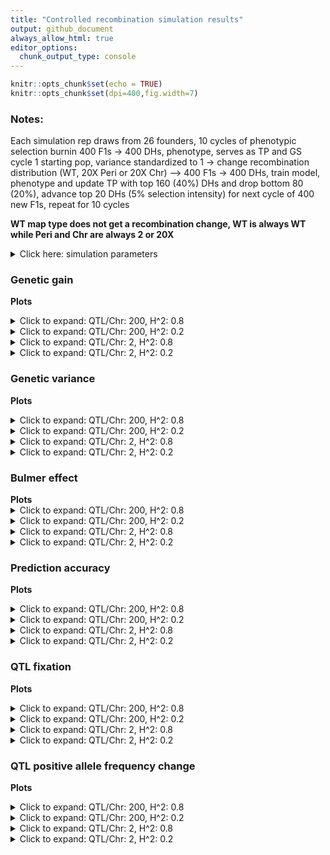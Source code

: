 ```yaml
---
title: "Controlled recombination simulation results"
output: github_document
always_allow_html: true
editor_options: 
  chunk_output_type: console
---
```


```r
knitr::opts_chunk$set(echo = TRUE)
knitr::opts_chunk$set(dpi=400,fig.width=7)
```

### Notes:   
Each simulation rep draws from 26 founders, 10 cycles of phenotypic selection burnin 400 F1s -> 400 DHs, phenotype, serves as TP and GS cycle 1 starting pop, variance standardized to 1 -> change recombination distribution (WT, 20X Peri or 20X Chr) --> 400 F1s -> 400 DHs, train model, phenotype and update TP with top 160 (40%) DHs and drop bottom 80 (20%), advance top 20 DHs (5% selection intensity) for next cycle of 400 new F1s, repeat for 10 cycles   

**WT map type does not get a recombination change, WT is always WT while Peri and Chr are always 2 or 20X**  

<details><summary>Click here: simulation parameters</summary> 

#### Variables:   

**Recombination:** WT, 2X or 20X     
**Genetic map change:** WT, Pericentromere or Chromosome   
**Repulsion:** 1:5  
**QTL type:** Random or deleterious variant 
**Heritability:** 0.2 or 0.8   
**QTL per Chr:** 2 or 200    
**Relationship matrix:** genomewide or causal variant  

#### Load packages and data
```r
library(tidyverse)
library(data.table)
library(kableExtra)
library(ggsci)

# anova and summary plot functions
source("https://raw.githubusercontent.com/etaagen/dissertation_chapter_4/main/Supplementary_1/master_functions/summary_stats.R")

gg <- fread("https://raw.githubusercontent.com/etaagen/dissertation_chapter_4/main/Supplementary_2/results_S2.1/f_gg.csv") %>% as.data.frame()
gv <- fread("https://raw.githubusercontent.com/etaagen/dissertation_chapter_4/main/Supplementary_2/results_S2.1/f_gv.csv") %>% as.data.frame()
pa <- fread("https://raw.githubusercontent.com/etaagen/dissertation_chapter_4/main/Supplementary_2/results_S2.1/f_pa.csv") %>% as.data.frame()
be <- fread("https://raw.githubusercontent.com/etaagen/dissertation_chapter_4/main/Supplementary_2/results_S2.1/f_be.csv") %>% as.data.frame()
# be `value` is 2-fold higher than it should be (ASR does not know how to treat VarA/GenicVarA for DH)
be$value <- be$value/2
qtl <- fread("https://raw.githubusercontent.com/etaagen/dissertation_chapter_4/main/Supplementary_2/results_S2.1/f_qtl.csv") %>% as.data.frame()
qtl_af <- fread("https://raw.githubusercontent.com/etaagen/dissertation_chapter_4/main/Supplementary_2/results_S2.1/f_qtl_af.csv") %>% as.data.frame()


```


**Data frames**    
 
gg: population's genetic gain   
gv: additive genetic variance of population   
pa: prediction accuracy of genomic selection  
be: Bulmer effect (varA/genicVarA)  
qtl: positive and negative effect QTL fixation ratio    
qtl_af: change in QTL negative allele frequency, subset by small (Q1), medium, or large (Q3) effect size 

**Columns**  
  
**rep** is 1:number of reps simulation was run    
**cycle** designates founder / burnin (0), and GS cycle 1:10   
**value** is the raw response variable measurement, (or average after summary function, grouped by legend and cycle, of all rep)    
**Matrix** is the relationship matrix used in RRBLUP, genomewide or causal variant   
**Pop** is the full founder set (F) or biparental (bp)  
**Recombination** is the scale of map change, 2 or 20X   
**H2** is the broad sense heritability   
**QTL** is the number of QTL per chromosome  
**QTL_type** is R or DV, random or deleterious variant  
**Map_Type** is the WT, Pericentromere, or Chromosome-wide change to the genetic map, given a Recombination scale  
**Repulsion** is 1:5 representing different coupling and replusion ratios  

* 1: Additive effect signs are positive for all QTL (select against minor allele)  

* 2: Random 2/3 of additive effect signs are positive and 1/3 are negative for QTL   

* 3: Random 1/2 of additive effect signs are positive and 1/2 are negative for QTL   

* 4: 1/2 of additive effect signs are positive and 1/2 are negative for QTL, alternating positive or negative each QTL   

* 5: Random 1/3 of additive effect signs are positive and 2/3 are negative for QTL (most selection for minor allele)   

</details> 
 
  
 

### Genetic gain  

 

**Plots**   

<details>
  <summary>Click to expand: QTL/Chr: 200, H^2: 0.8 </summary> 
  
```r
# summary
my_ASR_summary(measurement_df = (gg %>% filter(QTL == 200 & H2 == 8)), measurement = "genetic gain", df_name = "gg")

info <- str_split_fixed(gg_summary$legend, "_", 3) %>% as.data.frame()
colnames(info) <- c("type", "map", "cond")
gg_summary <- cbind(gg_summary, info)
gg_summary$legend <- factor(gg_summary$legend, levels = c("R_WT_1", "R_WT_2", "R_WT_3", "R_WT_4", "R_WT_5",    "R_Peri_1", "R_Peri_2", "R_Peri_3", "R_Peri_4","R_Peri_5",   "R_Chr_1", "R_Chr_2", "R_Chr_3", "R_Chr_4", "R_Chr_5",   "DV_WT_1", "DV_WT_2", "DV_WT_3", "DV_WT_4", "DV_WT_5",   "DV_Peri_1", "DV_Peri_2", "DV_Peri_3", "DV_Peri_4", "DV_Peri_5",   "DV_Chr_1", "DV_Chr_2", "DV_Chr_3", "DV_Chr_4", "DV_Chr_5"))
#gg_summary$simulation[gg_summary$simulation == 1] <- "GW matrix"
#gg_summary$simulation[gg_summary$simulation == 2] <- "CV matrix"
#gg_summary$Matrix <- factor(gg_summary$simulation, levels = c("GW matrix", "CV matrix"))
gg_summary$Matrix <- factor(gg_summary$Matrix, levels = c("GW", "CV"))
gg_summary$Recombination <- factor(gg_summary$Recombination, levels = c("2X", "20X"))

for(i in 1:nrow(gg_summary)){
  if(gg_summary$cond[i] == 1){
    gg_summary$cycle[i] = gg_summary$cycle[i] - 0.3
  }else if(gg_summary$cond[i] == 2){
    gg_summary$cycle[i] = gg_summary$cycle[i] - 0.15
  }else if(gg_summary$cond[i] == 3){
    gg_summary$cycle[i] = gg_summary$cycle[i] + 0
  }else if(gg_summary$cond[i] == 4){
    gg_summary$cycle[i] = gg_summary$cycle[i] + 0.15
  }else if(gg_summary$cond[i] == 5){
    gg_summary$cycle[i] = gg_summary$cycle[i] + 0.3
  }
}

# plots
gg_summary %>% 
  filter(type == "R") %>% 
  ggplot(aes(x = cycle, y = value, color = cond, shape = map)) +
  geom_point() +
  geom_errorbar(aes(ymin=value-se, ymax=value+se, width=0.15)) +
  scale_color_jco(alpha = 0.6) + 
  scale_x_continuous(breaks=seq(1,10,1)) +
  ggtitle("Genetic gain, R QTL") +
  ylab("genetic gain") +
  xlab("GS cycle") + 
  theme_minimal() + labs(color='repulsion') + labs(color='repulsion') +
  facet_grid(Matrix  ~ Recombination)

gg_summary %>% 
  filter(type == "DV") %>% 
  ggplot(aes(x = cycle, y = value, color = cond, shape = map)) +
  geom_point() +
  geom_errorbar(aes(ymin=value-se, ymax=value+se, width=0.15)) +
  scale_color_jco(alpha = 0.6) + 
  scale_x_continuous(breaks=seq(1,10,1)) +
  ggtitle("Genetic gain, DV QTL") +
  ylab("genetic gain") +
  xlab("GS cycle") + 
  theme_minimal() + labs(color='repulsion') +
  facet_grid(Matrix  ~ Recombination)
```

  </details> 
  

<details>
  <summary>Click to expand: QTL/Chr: 200, H^2: 0.2 </summary> 
  
```r
# summary
my_ASR_summary(measurement_df = (gg %>% filter(QTL == 200 & H2 == 2)), measurement = "genetic gain", df_name = "gg")

info <- str_split_fixed(gg_summary$legend, "_", 3) %>% as.data.frame()
colnames(info) <- c("type", "map", "cond")
gg_summary <- cbind(gg_summary, info)
gg_summary$legend <- factor(gg_summary$legend, levels = c("R_WT_1", "R_WT_2", "R_WT_3", "R_WT_4", "R_WT_5",    "R_Peri_1", "R_Peri_2", "R_Peri_3", "R_Peri_4","R_Peri_5",   "R_Chr_1", "R_Chr_2", "R_Chr_3", "R_Chr_4", "R_Chr_5",   "DV_WT_1", "DV_WT_2", "DV_WT_3", "DV_WT_4", "DV_WT_5",   "DV_Peri_1", "DV_Peri_2", "DV_Peri_3", "DV_Peri_4", "DV_Peri_5",   "DV_Chr_1", "DV_Chr_2", "DV_Chr_3", "DV_Chr_4", "DV_Chr_5"))
#gg_summary$simulation[gg_summary$simulation == 1] <- "GW matrix"
#gg_summary$simulation[gg_summary$simulation == 2] <- "CV matrix"
#gg_summary$Matrix <- factor(gg_summary$simulation, levels = c("GW matrix", "CV matrix"))
gg_summary$Matrix <- factor(gg_summary$Matrix, levels = c("GW", "CV"))
gg_summary$Recombination <- factor(gg_summary$Recombination, levels = c("2X", "20X"))

for(i in 1:nrow(gg_summary)){
  if(gg_summary$cond[i] == 1){
    gg_summary$cycle[i] = gg_summary$cycle[i] - 0.3
  }else if(gg_summary$cond[i] == 2){
    gg_summary$cycle[i] = gg_summary$cycle[i] - 0.15
  }else if(gg_summary$cond[i] == 3){
    gg_summary$cycle[i] = gg_summary$cycle[i] + 0
  }else if(gg_summary$cond[i] == 4){
    gg_summary$cycle[i] = gg_summary$cycle[i] + 0.15
  }else if(gg_summary$cond[i] == 5){
    gg_summary$cycle[i] = gg_summary$cycle[i] + 0.3
  }
}

# plots
gg_summary %>% 
  filter(type == "R") %>% 
  ggplot(aes(x = cycle, y = value, color = cond, shape = map)) +
  geom_point() +
  geom_errorbar(aes(ymin=value-se, ymax=value+se, width=0.15)) +
  scale_color_jco(alpha = 0.6) + 
  scale_x_continuous(breaks=seq(1,10,1)) +
  ggtitle("Genetic gain, R QTL") +
  ylab("genetic gain") +
  xlab("GS cycle") + 
  theme_minimal() + labs(color='repulsion') +
  facet_grid(Matrix  ~ Recombination)

gg_summary %>% 
  filter(type == "DV") %>% 
  ggplot(aes(x = cycle, y = value, color = cond, shape = map)) +
  geom_point() +
  geom_errorbar(aes(ymin=value-se, ymax=value+se, width=0.15)) +
  scale_color_jco(alpha = 0.6) + 
  scale_x_continuous(breaks=seq(1,10,1)) +
  ggtitle("Genetic gain, DV QTL") +
  ylab("genetic gain") +
  xlab("GS cycle") + 
  theme_minimal() + labs(color='repulsion') +
  facet_grid(Matrix  ~ Recombination)
```

  </details> 
  
  
<details>
  <summary>Click to expand: QTL/Chr: 2, H^2: 0.8 </summary> 
  
```r
# summary
my_ASR_summary(measurement_df = (gg %>% filter(QTL == 2 & H2 == 8)), measurement = "genetic gain", df_name = "gg")

info <- str_split_fixed(gg_summary$legend, "_", 3) %>% as.data.frame()
colnames(info) <- c("type", "map", "cond")
gg_summary <- cbind(gg_summary, info)
gg_summary$legend <- factor(gg_summary$legend, levels = c("R_WT_1", "R_WT_2", "R_WT_3", "R_WT_4", "R_WT_5",    "R_Peri_1", "R_Peri_2", "R_Peri_3", "R_Peri_4","R_Peri_5",   "R_Chr_1", "R_Chr_2", "R_Chr_3", "R_Chr_4", "R_Chr_5",   "DV_WT_1", "DV_WT_2", "DV_WT_3", "DV_WT_4", "DV_WT_5",   "DV_Peri_1", "DV_Peri_2", "DV_Peri_3", "DV_Peri_4", "DV_Peri_5",   "DV_Chr_1", "DV_Chr_2", "DV_Chr_3", "DV_Chr_4", "DV_Chr_5"))
#gg_summary$simulation[gg_summary$simulation == 1] <- "GW matrix"
#gg_summary$simulation[gg_summary$simulation == 2] <- "CV matrix"
#gg_summary$Matrix <- factor(gg_summary$simulation, levels = c("GW matrix", "CV matrix"))
gg_summary$Matrix <- factor(gg_summary$Matrix, levels = c("GW", "CV"))
gg_summary$Recombination <- factor(gg_summary$Recombination, levels = c("2X", "20X"))

for(i in 1:nrow(gg_summary)){
  if(gg_summary$cond[i] == 1){
    gg_summary$cycle[i] = gg_summary$cycle[i] - 0.3
  }else if(gg_summary$cond[i] == 2){
    gg_summary$cycle[i] = gg_summary$cycle[i] - 0.15
  }else if(gg_summary$cond[i] == 3){
    gg_summary$cycle[i] = gg_summary$cycle[i] + 0
  }else if(gg_summary$cond[i] == 4){
    gg_summary$cycle[i] = gg_summary$cycle[i] + 0.15
  }else if(gg_summary$cond[i] == 5){
    gg_summary$cycle[i] = gg_summary$cycle[i] + 0.3
  }
}

# plots
gg_summary %>% 
  filter(type == "R") %>% 
  ggplot(aes(x = cycle, y = value, color = cond, shape = map)) +
  geom_point() +
  geom_errorbar(aes(ymin=value-se, ymax=value+se, width=0.15)) +
  scale_color_jco(alpha = 0.6) + 
  scale_x_continuous(breaks=seq(1,10,1)) +
  ggtitle("Genetic gain, R QTL") +
  ylab("genetic gain") +
  xlab("GS cycle") + 
  theme_minimal() + labs(color='repulsion') +
  facet_grid(Matrix  ~ Recombination)

gg_summary %>% 
  filter(type == "DV") %>% 
  ggplot(aes(x = cycle, y = value, color = cond, shape = map)) +
  geom_point() +
  geom_errorbar(aes(ymin=value-se, ymax=value+se, width=0.15)) +
  scale_color_jco(alpha = 0.6) + 
  scale_x_continuous(breaks=seq(1,10,1)) +
  ggtitle("Genetic gain, DV QTL") +
  ylab("genetic gain") +
  xlab("GS cycle") + 
  theme_minimal() + labs(color='repulsion') +
  facet_grid(Matrix  ~ Recombination)
```

  </details> 


<details>
  <summary>Click to expand: QTL/Chr: 2, H^2: 0.2 </summary> 
  
```r
# summary
my_ASR_summary(measurement_df = (gg %>% filter(QTL == 2 & H2 == 2)), measurement = "genetic gain", df_name = "gg")

info <- str_split_fixed(gg_summary$legend, "_", 3) %>% as.data.frame()
colnames(info) <- c("type", "map", "cond")
gg_summary <- cbind(gg_summary, info)
gg_summary$legend <- factor(gg_summary$legend, levels = c("R_WT_1", "R_WT_2", "R_WT_3", "R_WT_4", "R_WT_5",    "R_Peri_1", "R_Peri_2", "R_Peri_3", "R_Peri_4","R_Peri_5",   "R_Chr_1", "R_Chr_2", "R_Chr_3", "R_Chr_4", "R_Chr_5",   "DV_WT_1", "DV_WT_2", "DV_WT_3", "DV_WT_4", "DV_WT_5",   "DV_Peri_1", "DV_Peri_2", "DV_Peri_3", "DV_Peri_4", "DV_Peri_5",   "DV_Chr_1", "DV_Chr_2", "DV_Chr_3", "DV_Chr_4", "DV_Chr_5"))
#gg_summary$simulation[gg_summary$simulation == 1] <- "GW matrix"
#gg_summary$simulation[gg_summary$simulation == 2] <- "CV matrix"
#gg_summary$Matrix <- factor(gg_summary$simulation, levels = c("GW matrix", "CV matrix"))
gg_summary$Matrix <- factor(gg_summary$Matrix, levels = c("GW", "CV"))
gg_summary$Recombination <- factor(gg_summary$Recombination, levels = c("2X", "20X"))

for(i in 1:nrow(gg_summary)){
  if(gg_summary$cond[i] == 1){
    gg_summary$cycle[i] = gg_summary$cycle[i] - 0.3
  }else if(gg_summary$cond[i] == 2){
    gg_summary$cycle[i] = gg_summary$cycle[i] - 0.15
  }else if(gg_summary$cond[i] == 3){
    gg_summary$cycle[i] = gg_summary$cycle[i] + 0
  }else if(gg_summary$cond[i] == 4){
    gg_summary$cycle[i] = gg_summary$cycle[i] + 0.15
  }else if(gg_summary$cond[i] == 5){
    gg_summary$cycle[i] = gg_summary$cycle[i] + 0.3
  }
}

# plots
gg_summary %>% 
  filter(type == "R") %>% 
  ggplot(aes(x = cycle, y = value, color = cond, shape = map)) +
  geom_point() +
  geom_errorbar(aes(ymin=value-se, ymax=value+se, width=0.15)) +
  scale_color_jco(alpha = 0.6) + 
  scale_x_continuous(breaks=seq(1,10,1)) +
  ggtitle("Genetic gain, R QTL") +
  ylab("genetic gain") +
  xlab("GS cycle") + 
  theme_minimal() + labs(color='repulsion') +
  facet_grid(Matrix  ~ Recombination)

gg_summary %>% 
  filter(type == "DV") %>% 
  ggplot(aes(x = cycle, y = value, color = cond, shape = map)) +
  geom_point() +
  geom_errorbar(aes(ymin=value-se, ymax=value+se, width=0.15)) +
  scale_color_jco(alpha = 0.6) + 
  scale_x_continuous(breaks=seq(1,10,1)) +
  ggtitle("Genetic gain, DV QTL") +
  ylab("genetic gain") +
  xlab("GS cycle") + 
  theme_minimal() + labs(color='repulsion') +
  facet_grid(Matrix  ~ Recombination)
```

  </details> 
  

 

### Genetic variance

 

  **Plots**  
  
<details>
  <summary>Click to expand: QTL/Chr: 200, H^2: 0.8 </summary>
  
```r
# summary 
my_ASR_summary(measurement_df = (gv %>% filter(QTL == 200, H2 == 8)), measurement = "genetic variance", df_name = "gv")

info <- str_split_fixed(gv_summary$legend, "_", 3) %>% as.data.frame()
colnames(info) <- c("type", "map", "cond")
gv_summary <- cbind(gv_summary, info)
gv_summary$legend <- factor(gv_summary$legend, levels = c("R_WT_1", "R_WT_2", "R_WT_3", "R_WT_4", "R_WT_5",    "R_Peri_1", "R_Peri_2", "R_Peri_3", "R_Peri_4","R_Peri_5",   "R_Chr_1", "R_Chr_2", "R_Chr_3", "R_Chr_4", "R_Chr_5",   "DV_WT_1", "DV_WT_2", "DV_WT_3", "DV_WT_4", "DV_WT_5",   "DV_Peri_1", "DV_Peri_2", "DV_Peri_3", "DV_Peri_4", "DV_Peri_5",   "DV_Chr_1", "DV_Chr_2", "DV_Chr_3", "DV_Chr_4", "DV_Chr_5"))

# gv_summary$simulation[gv_summary$simulation == 1] <- "GW matrix"
# gv_summary$simulation[gv_summary$simulation == 2] <- "CV matrix"
# gv_summary$simulation <- factor(gv_summary$simulation, levels = c("GW matrix", "CV matrix"))
gv_summary$Matrix <- factor(gv_summary$Matrix, levels = c("GW", "CV"))
gv_summary$Recombination <- factor(gv_summary$Recombination, levels = c("2X", "20X"))

gv_summary <- gv_summary %>% filter(!cycle == "founder")
gv_summary$cycle[gv_summary$cycle == "burnin"] <- 0
gv_summary$cycle <- as.numeric(gv_summary$cycle)


gv_summary$cycle <- as.numeric(gv_summary$cycle)
for(i in 1:nrow(gv_summary)){
  if(gv_summary$cond[i] == 1){
    gv_summary$cycle[i] <- gv_summary$cycle[i] - 0.3
  }else if(gv_summary$cond[i] == 2){
    gv_summary$cycle[i] <- gv_summary$cycle[i] - 0.15
  }else if(gv_summary$cond[i] == 3){
    gv_summary$cycle[i] <- gv_summary$cycle[i] + 0
  }else if(gv_summary$cond[i] == 4){
    gv_summary$cycle[i] <- gv_summary$cycle[i] + 0.15
  }else if(gv_summary$cond[i] == 5){
    gv_summary$cycle[i] <- gv_summary$cycle[i] + 0.3
  }
}
gv_summary$cycle <- factor(gv_summary$cycle, 
                           levels = c(-0.30, -0.15,  0.00,  0.15,  0.30,  0.70,  0.85,  1.00,
                                      1.15,  1.30,  1.70,  1.85,  2.0,  2.15,  2.30,  2.70,
                                      2.85,  3.00, 3.15,  3.30,  3.70,  3.85,  4.00,  4.15,
                                      4.30,  4.70,  4.85,  5.00,  5.15,  5.30,  5.70,  5.85,
                                      6.00,  6.15,  6.30,  6.70, 6.85,  7.00,  7.15,  7.30,
                                      7.70,  7.85,  8.00,  8.15,  8.30,  8.70,  8.85,  9.00,
                                      9.15,  9.30,  9.70,  9.85, 10.00, 10.15, 10.30))


gv_summary %>% 
  filter(type == "R") %>% 
  ggplot(aes(x = cycle, y = value, color = cond, shape = map)) +
  geom_point() +
  geom_errorbar(aes(ymin=value-se, ymax=value+se, width=0.15)) +
  scale_color_jco(alpha = 0.6) + 
  scale_x_discrete(breaks=0:10)+
  ggtitle("Genetic variance, R QTL") +
  ylab("genetic variance") +
  xlab("Breeding cycle") + 
  theme_minimal() + labs(color='repulsion') +
  facet_grid(Matrix  ~ Recombination)

gv_summary %>% 
  filter(type == "DV") %>% 
  ggplot(aes(x = cycle, y = value, color = cond, shape = map)) +
  geom_point() +
  geom_errorbar(aes(ymin=value-se, ymax=value+se, width=0.15)) +
  scale_color_jco(alpha = 0.6) + 
  scale_x_discrete(breaks=0:10)+
  ggtitle("Genetic variance, DV QTL") +
  ylab("genetic variance") +
  xlab("Breeding cycle") + 
  theme_minimal() + labs(color='repulsion') +
  facet_grid(Matrix  ~ Recombination)

```
  
</details> 


<details>
  <summary>Click to expand: QTL/Chr: 200, H^2: 0.2 </summary>
  
```r
# summary 
my_ASR_summary(measurement_df = (gv %>% filter(QTL == 200, H2 == 2)), measurement = "genetic variance", df_name = "gv")

info <- str_split_fixed(gv_summary$legend, "_", 3) %>% as.data.frame()
colnames(info) <- c("type", "map", "cond")
gv_summary <- cbind(gv_summary, info)
gv_summary$legend <- factor(gv_summary$legend, levels = c("R_WT_1", "R_WT_2", "R_WT_3", "R_WT_4", "R_WT_5",    "R_Peri_1", "R_Peri_2", "R_Peri_3", "R_Peri_4","R_Peri_5",   "R_Chr_1", "R_Chr_2", "R_Chr_3", "R_Chr_4", "R_Chr_5",   "DV_WT_1", "DV_WT_2", "DV_WT_3", "DV_WT_4", "DV_WT_5",   "DV_Peri_1", "DV_Peri_2", "DV_Peri_3", "DV_Peri_4", "DV_Peri_5",   "DV_Chr_1", "DV_Chr_2", "DV_Chr_3", "DV_Chr_4", "DV_Chr_5"))

# gv_summary$simulation[gv_summary$simulation == 1] <- "GW matrix"
# gv_summary$simulation[gv_summary$simulation == 2] <- "CV matrix"
# gv_summary$simulation <- factor(gv_summary$simulation, levels = c("GW matrix", "CV matrix"))
gv_summary$Matrix <- factor(gv_summary$Matrix, levels = c("GW", "CV"))
gv_summary$Recombination <- factor(gv_summary$Recombination, levels = c("2X", "20X"))

gv_summary <- gv_summary %>% filter(!cycle == "founder")
gv_summary$cycle[gv_summary$cycle == "burnin"] <- 0
gv_summary$cycle <- as.numeric(gv_summary$cycle)


gv_summary$cycle <- as.numeric(gv_summary$cycle)
for(i in 1:nrow(gv_summary)){
  if(gv_summary$cond[i] == 1){
    gv_summary$cycle[i] <- gv_summary$cycle[i] - 0.3
  }else if(gv_summary$cond[i] == 2){
    gv_summary$cycle[i] <- gv_summary$cycle[i] - 0.15
  }else if(gv_summary$cond[i] == 3){
    gv_summary$cycle[i] <- gv_summary$cycle[i] + 0
  }else if(gv_summary$cond[i] == 4){
    gv_summary$cycle[i] <- gv_summary$cycle[i] + 0.15
  }else if(gv_summary$cond[i] == 5){
    gv_summary$cycle[i] <- gv_summary$cycle[i] + 0.3
  }
}
gv_summary$cycle <- factor(gv_summary$cycle, 
                           levels = c(-0.30, -0.15,  0.00,  0.15,  0.30,  0.70,  0.85,  1.00,
                                      1.15,  1.30,  1.70,  1.85,  2.0,  2.15,  2.30,  2.70,
                                      2.85,  3.00, 3.15,  3.30,  3.70,  3.85,  4.00,  4.15,
                                      4.30,  4.70,  4.85,  5.00,  5.15,  5.30,  5.70,  5.85,
                                      6.00,  6.15,  6.30,  6.70, 6.85,  7.00,  7.15,  7.30,
                                      7.70,  7.85,  8.00,  8.15,  8.30,  8.70,  8.85,  9.00,
                                      9.15,  9.30,  9.70,  9.85, 10.00, 10.15, 10.30))


gv_summary %>% 
  filter(type == "R") %>% 
  ggplot(aes(x = cycle, y = value, color = cond, shape = map)) +
  geom_point() +
  geom_errorbar(aes(ymin=value-se, ymax=value+se, width=0.15)) +
  scale_color_jco(alpha = 0.6) + 
  scale_x_discrete(breaks=0:10)+
  ggtitle("Genetic variance, R QTL") +
  ylab("genetic variance") +
  xlab("Breeding cycle") + 
  theme_minimal() + labs(color='repulsion') +
  facet_grid(Matrix  ~ Recombination)

gv_summary %>% 
  filter(type == "DV") %>% 
  ggplot(aes(x = cycle, y = value, color = cond, shape = map)) +
  geom_point() +
  geom_errorbar(aes(ymin=value-se, ymax=value+se, width=0.15)) +
  scale_color_jco(alpha = 0.6) + 
  scale_x_discrete(breaks=0:10)+
  ggtitle("Genetic variance, DV QTL") +
  ylab("genetic variance") +
  xlab("Breeding cycle") + 
  theme_minimal() + labs(color='repulsion') +
  facet_grid(Matrix  ~ Recombination)

```
  
</details> 


<details>
  <summary>Click to expand: QTL/Chr: 2, H^2: 0.8 </summary>
  
```r
# summary 
my_ASR_summary(measurement_df = (gv %>% filter(QTL == 2, H2 == 8)), measurement = "genetic variance", df_name = "gv")

info <- str_split_fixed(gv_summary$legend, "_", 3) %>% as.data.frame()
colnames(info) <- c("type", "map", "cond")
gv_summary <- cbind(gv_summary, info)
gv_summary$legend <- factor(gv_summary$legend, levels = c("R_WT_1", "R_WT_2", "R_WT_3", "R_WT_4", "R_WT_5",    "R_Peri_1", "R_Peri_2", "R_Peri_3", "R_Peri_4","R_Peri_5",   "R_Chr_1", "R_Chr_2", "R_Chr_3", "R_Chr_4", "R_Chr_5",   "DV_WT_1", "DV_WT_2", "DV_WT_3", "DV_WT_4", "DV_WT_5",   "DV_Peri_1", "DV_Peri_2", "DV_Peri_3", "DV_Peri_4", "DV_Peri_5",   "DV_Chr_1", "DV_Chr_2", "DV_Chr_3", "DV_Chr_4", "DV_Chr_5"))

# gv_summary$simulation[gv_summary$simulation == 1] <- "GW matrix"
# gv_summary$simulation[gv_summary$simulation == 2] <- "CV matrix"
# gv_summary$simulation <- factor(gv_summary$simulation, levels = c("GW matrix", "CV matrix"))
gv_summary$Matrix <- factor(gv_summary$Matrix, levels = c("GW", "CV"))
gv_summary$Recombination <- factor(gv_summary$Recombination, levels = c("2X", "20X"))

gv_summary <- gv_summary %>% filter(!cycle == "founder")
gv_summary$cycle[gv_summary$cycle == "burnin"] <- 0
gv_summary$cycle <- as.numeric(gv_summary$cycle)


gv_summary$cycle <- as.numeric(gv_summary$cycle)
for(i in 1:nrow(gv_summary)){
  if(gv_summary$cond[i] == 1){
    gv_summary$cycle[i] <- gv_summary$cycle[i] - 0.3
  }else if(gv_summary$cond[i] == 2){
    gv_summary$cycle[i] <- gv_summary$cycle[i] - 0.15
  }else if(gv_summary$cond[i] == 3){
    gv_summary$cycle[i] <- gv_summary$cycle[i] + 0
  }else if(gv_summary$cond[i] == 4){
    gv_summary$cycle[i] <- gv_summary$cycle[i] + 0.15
  }else if(gv_summary$cond[i] == 5){
    gv_summary$cycle[i] <- gv_summary$cycle[i] + 0.3
  }
}
gv_summary$cycle <- factor(gv_summary$cycle, 
                           levels = c(-0.30, -0.15,  0.00,  0.15,  0.30,  0.70,  0.85,  1.00,
                                      1.15,  1.30,  1.70,  1.85,  2.0,  2.15,  2.30,  2.70,
                                      2.85,  3.00, 3.15,  3.30,  3.70,  3.85,  4.00,  4.15,
                                      4.30,  4.70,  4.85,  5.00,  5.15,  5.30,  5.70,  5.85,
                                      6.00,  6.15,  6.30,  6.70, 6.85,  7.00,  7.15,  7.30,
                                      7.70,  7.85,  8.00,  8.15,  8.30,  8.70,  8.85,  9.00,
                                      9.15,  9.30,  9.70,  9.85, 10.00, 10.15, 10.30))


gv_summary %>% 
  filter(type == "R") %>% 
  ggplot(aes(x = cycle, y = value, color = cond, shape = map)) +
  geom_point() +
  geom_errorbar(aes(ymin=value-se, ymax=value+se, width=0.15)) +
  scale_color_jco(alpha = 0.6) + 
  scale_x_discrete(breaks=0:10)+
  ggtitle("Genetic variance, R QTL") +
  ylab("genetic variance") +
  xlab("Breeding cycle") + 
  theme_minimal() + labs(color='repulsion') +
  facet_grid(Matrix  ~ Recombination)

gv_summary %>% 
  filter(type == "DV") %>% 
  ggplot(aes(x = cycle, y = value, color = cond, shape = map)) +
  geom_point() +
  geom_errorbar(aes(ymin=value-se, ymax=value+se, width=0.15)) +
  scale_color_jco(alpha = 0.6) + 
  scale_x_discrete(breaks=0:10)+
  ggtitle("Genetic variance, DV QTL") +
  ylab("genetic variance") +
  xlab("Breeding cycle") + 
  theme_minimal() + labs(color='repulsion') +
  facet_grid(Matrix  ~ Recombination)

```
  
</details>


<details>
  <summary>Click to expand: QTL/Chr: 2, H^2: 0.2 </summary>
  
```r
# summary 
my_ASR_summary(measurement_df = (gv %>% filter(QTL == 2, H2 == 2)), measurement = "genetic variance", df_name = "gv")

info <- str_split_fixed(gv_summary$legend, "_", 3) %>% as.data.frame()
colnames(info) <- c("type", "map", "cond")
gv_summary <- cbind(gv_summary, info)
gv_summary$legend <- factor(gv_summary$legend, levels = c("R_WT_1", "R_WT_2", "R_WT_3", "R_WT_4", "R_WT_5",    "R_Peri_1", "R_Peri_2", "R_Peri_3", "R_Peri_4","R_Peri_5",   "R_Chr_1", "R_Chr_2", "R_Chr_3", "R_Chr_4", "R_Chr_5",   "DV_WT_1", "DV_WT_2", "DV_WT_3", "DV_WT_4", "DV_WT_5",   "DV_Peri_1", "DV_Peri_2", "DV_Peri_3", "DV_Peri_4", "DV_Peri_5",   "DV_Chr_1", "DV_Chr_2", "DV_Chr_3", "DV_Chr_4", "DV_Chr_5"))

# gv_summary$simulation[gv_summary$simulation == 1] <- "GW matrix"
# gv_summary$simulation[gv_summary$simulation == 2] <- "CV matrix"
# gv_summary$simulation <- factor(gv_summary$simulation, levels = c("GW matrix", "CV matrix"))
gv_summary$Matrix <- factor(gv_summary$Matrix, levels = c("GW", "CV"))
gv_summary$Recombination <- factor(gv_summary$Recombination, levels = c("2X", "20X"))

gv_summary <- gv_summary %>% filter(!cycle == "founder")
gv_summary$cycle[gv_summary$cycle == "burnin"] <- 0
gv_summary$cycle <- as.numeric(gv_summary$cycle)


gv_summary$cycle <- as.numeric(gv_summary$cycle)
for(i in 1:nrow(gv_summary)){
  if(gv_summary$cond[i] == 1){
    gv_summary$cycle[i] <- gv_summary$cycle[i] - 0.3
  }else if(gv_summary$cond[i] == 2){
    gv_summary$cycle[i] <- gv_summary$cycle[i] - 0.15
  }else if(gv_summary$cond[i] == 3){
    gv_summary$cycle[i] <- gv_summary$cycle[i] + 0
  }else if(gv_summary$cond[i] == 4){
    gv_summary$cycle[i] <- gv_summary$cycle[i] + 0.15
  }else if(gv_summary$cond[i] == 5){
    gv_summary$cycle[i] <- gv_summary$cycle[i] + 0.3
  }
}
gv_summary$cycle <- factor(gv_summary$cycle, 
                           levels = c(-0.30, -0.15,  0.00,  0.15,  0.30,  0.70,  0.85,  1.00,
                                      1.15,  1.30,  1.70,  1.85,  2.0,  2.15,  2.30,  2.70,
                                      2.85,  3.00, 3.15,  3.30,  3.70,  3.85,  4.00,  4.15,
                                      4.30,  4.70,  4.85,  5.00,  5.15,  5.30,  5.70,  5.85,
                                      6.00,  6.15,  6.30,  6.70, 6.85,  7.00,  7.15,  7.30,
                                      7.70,  7.85,  8.00,  8.15,  8.30,  8.70,  8.85,  9.00,
                                      9.15,  9.30,  9.70,  9.85, 10.00, 10.15, 10.30))


gv_summary %>% 
  filter(type == "R") %>% 
  ggplot(aes(x = cycle, y = value, color = cond, shape = map)) +
  geom_point() +
  geom_errorbar(aes(ymin=value-se, ymax=value+se, width=0.15)) +
  scale_color_jco(alpha = 0.6) + 
  scale_x_discrete(breaks=0:10)+
  ggtitle("Genetic variance, R QTL") +
  ylab("genetic variance") +
  xlab("Breeding cycle") + 
  theme_minimal() + labs(color='repulsion') +
  facet_grid(Matrix  ~ Recombination)

gv_summary %>% 
  filter(type == "DV") %>% 
  ggplot(aes(x = cycle, y = value, color = cond, shape = map)) +
  geom_point() +
  geom_errorbar(aes(ymin=value-se, ymax=value+se, width=0.15)) +
  scale_color_jco(alpha = 0.6) + 
  scale_x_discrete(breaks=0:10)+
  ggtitle("Genetic variance, DV QTL") +
  ylab("genetic variance") +
  xlab("Breeding cycle") + 
  theme_minimal() + labs(color='repulsion') +
  facet_grid(Matrix  ~ Recombination)

```
  
  </details>


 

### Bulmer effect  

  

  **Plots**
<details>
  <summary>Click to expand: QTL/Chr: 200, H^2: 0.8 </summary>
  
```r
# summary
my_ASR_summary(measurement_df = (be %>% filter(QTL == 200, H2 == 8)), measurement = "Bulmer effect", df_name = "be")

info <- str_split_fixed(be_summary$legend, "_", 3) %>% as.data.frame()
colnames(info) <- c("type", "map", "cond")
be_summary <- cbind(be_summary, info)
be_summary$legend <- factor(be_summary$legend, levels = c("R_WT_1", "R_WT_2", "R_WT_3", "R_WT_4", "R_WT_5",    "R_Peri_1", "R_Peri_2", "R_Peri_3", "R_Peri_4","R_Peri_5",   "R_Chr_1", "R_Chr_2", "R_Chr_3", "R_Chr_4", "R_Chr_5",   "DV_WT_1", "DV_WT_2", "DV_WT_3", "DV_WT_4", "DV_WT_5",   "DV_Peri_1", "DV_Peri_2", "DV_Peri_3", "DV_Peri_4", "DV_Peri_5",   "DV_Chr_1", "DV_Chr_2", "DV_Chr_3", "DV_Chr_4", "DV_Chr_5"))

# be_summary$simulation[be_summary$simulation == 1] <- "GW matrix"
# be_summary$simulation[be_summary$simulation == 2] <- "CV matrix"
# be_summary$simulation <- factor(be_summary$simulation, levels = c("GW matrix", "CV matrix"))
be_summary$Matrix <- factor(be_summary$Matrix, levels = c("GW", "CV"))
be_summary$Recombination <- factor(be_summary$Recombination, levels = c("2X", "20X"))

be_summary <- be_summary %>% filter(!cycle == "founder")
be_summary$cycle[be_summary$cycle == "burnin"] <- 0
be_summary$cycle <- as.numeric(be_summary$cycle)

be_summary$cycle <- as.numeric(be_summary$cycle)
for(i in 1:nrow(be_summary)){
  if(be_summary$cond[i] == 1){
    be_summary$cycle[i] <- be_summary$cycle[i] - 0.3
  }else if(be_summary$cond[i] == 2){
    be_summary$cycle[i] <- be_summary$cycle[i] - 0.15
  }else if(be_summary$cond[i] == 3){
    be_summary$cycle[i] <- be_summary$cycle[i] + 0
  }else if(be_summary$cond[i] == 4){
    be_summary$cycle[i] <- be_summary$cycle[i] + 0.15
  }else if(be_summary$cond[i] == 5){
    be_summary$cycle[i] <- be_summary$cycle[i] + 0.3
  }
}
be_summary$cycle <- factor(be_summary$cycle, 
                           levels = c(-0.30, -0.15,  0.00,  0.15,  0.30,  0.70,  0.85,  1.00,
                                      1.15,  1.30,  1.70,  1.85,  2.0,  2.15,  2.30,  2.70,
                                      2.85,  3.00, 3.15,  3.30,  3.70,  3.85,  4.00,  4.15,
                                      4.30,  4.70,  4.85,  5.00,  5.15,  5.30,  5.70,  5.85,
                                      6.00,  6.15,  6.30,  6.70, 6.85,  7.00,  7.15,  7.30,
                                      7.70,  7.85,  8.00,  8.15,  8.30,  8.70,  8.85,  9.00,
                                      9.15,  9.30,  9.70,  9.85, 10.00, 10.15, 10.30))

be_summary %>% 
  filter(type == "R") %>% 
  ggplot(aes(x = cycle, y = value, color = cond, shape = map)) +
  geom_point() +
  geom_errorbar(aes(ymin=value-se, ymax=value+se, width=0.15)) +
  scale_x_discrete(breaks=0:10)+
  scale_color_jco(alpha = 0.6) + 
  ggtitle("Bulmer effect, R QTL") +
  ylab("Bulmer effect") +
  xlab("Breeding cycle") + 
  theme_minimal() + labs(color='repulsion') +
  facet_grid(Matrix  ~ Recombination)

be_summary %>% 
  filter(type == "DV") %>% 
  ggplot(aes(x = cycle, y = value, color = cond, shape = map)) +
  geom_point() +
  geom_errorbar(aes(ymin=value-se, ymax=value+se, width=0.15)) +
  scale_x_discrete(breaks=0:10)+
  scale_color_jco(alpha = 0.6) + 
  ggtitle("Bulmer effect, DV QTL") +
  ylab("Bulmer effect") +
  xlab("Breeding cycle") + 
  theme_minimal() + labs(color='repulsion') +
  facet_grid(Matrix  ~ Recombination)
```
 
  </details> 
  
  
<details>
  <summary>Click to expand: QTL/Chr: 200, H^2: 0.2 </summary>
  
```r
# summary
my_ASR_summary(measurement_df = (be %>% filter(QTL == 200, H2 == 2)), measurement = "Bulmer effect", df_name = "be")

info <- str_split_fixed(be_summary$legend, "_", 3) %>% as.data.frame()
colnames(info) <- c("type", "map", "cond")
be_summary <- cbind(be_summary, info)
be_summary$legend <- factor(be_summary$legend, levels = c("R_WT_1", "R_WT_2", "R_WT_3", "R_WT_4", "R_WT_5",    "R_Peri_1", "R_Peri_2", "R_Peri_3", "R_Peri_4","R_Peri_5",   "R_Chr_1", "R_Chr_2", "R_Chr_3", "R_Chr_4", "R_Chr_5",   "DV_WT_1", "DV_WT_2", "DV_WT_3", "DV_WT_4", "DV_WT_5",   "DV_Peri_1", "DV_Peri_2", "DV_Peri_3", "DV_Peri_4", "DV_Peri_5",   "DV_Chr_1", "DV_Chr_2", "DV_Chr_3", "DV_Chr_4", "DV_Chr_5"))

# be_summary$simulation[be_summary$simulation == 1] <- "GW matrix"
# be_summary$simulation[be_summary$simulation == 2] <- "CV matrix"
# be_summary$simulation <- factor(be_summary$simulation, levels = c("GW matrix", "CV matrix"))
be_summary$Matrix <- factor(be_summary$Matrix, levels = c("GW", "CV"))
be_summary$Recombination <- factor(be_summary$Recombination, levels = c("2X", "20X"))

be_summary <- be_summary %>% filter(!cycle == "founder")
be_summary$cycle[be_summary$cycle == "burnin"] <- 0
be_summary$cycle <- as.numeric(be_summary$cycle)

be_summary$cycle <- as.numeric(be_summary$cycle)
for(i in 1:nrow(be_summary)){
  if(be_summary$cond[i] == 1){
    be_summary$cycle[i] <- be_summary$cycle[i] - 0.3
  }else if(be_summary$cond[i] == 2){
    be_summary$cycle[i] <- be_summary$cycle[i] - 0.15
  }else if(be_summary$cond[i] == 3){
    be_summary$cycle[i] <- be_summary$cycle[i] + 0
  }else if(be_summary$cond[i] == 4){
    be_summary$cycle[i] <- be_summary$cycle[i] + 0.15
  }else if(be_summary$cond[i] == 5){
    be_summary$cycle[i] <- be_summary$cycle[i] + 0.3
  }
}
be_summary$cycle <- factor(be_summary$cycle, 
                           levels = c(-0.30, -0.15,  0.00,  0.15,  0.30,  0.70,  0.85,  1.00,
                                      1.15,  1.30,  1.70,  1.85,  2.0,  2.15,  2.30,  2.70,
                                      2.85,  3.00, 3.15,  3.30,  3.70,  3.85,  4.00,  4.15,
                                      4.30,  4.70,  4.85,  5.00,  5.15,  5.30,  5.70,  5.85,
                                      6.00,  6.15,  6.30,  6.70, 6.85,  7.00,  7.15,  7.30,
                                      7.70,  7.85,  8.00,  8.15,  8.30,  8.70,  8.85,  9.00,
                                      9.15,  9.30,  9.70,  9.85, 10.00, 10.15, 10.30))

be_summary %>% 
  filter(type == "R") %>% 
  ggplot(aes(x = cycle, y = value, color = cond, shape = map)) +
  geom_point() +
  geom_errorbar(aes(ymin=value-se, ymax=value+se, width=0.15)) +
  scale_x_discrete(breaks=0:10)+
  scale_color_jco(alpha = 0.6) + 
  ggtitle("Bulmer effect, R QTL") +
  ylab("Bulmer effect") +
  xlab("Breeding cycle") + 
  theme_minimal() + labs(color='repulsion') +
  facet_grid(Matrix  ~ Recombination)

be_summary %>% 
  filter(type == "DV") %>% 
  ggplot(aes(x = cycle, y = value, color = cond, shape = map)) +
  geom_point() +
  geom_errorbar(aes(ymin=value-se, ymax=value+se, width=0.15)) +
  scale_x_discrete(breaks=0:10)+
  scale_color_jco(alpha = 0.6) + 
  ggtitle("Bulmer effect, DV QTL") +
  ylab("Bulmer effect") +
  xlab("Breeding cycle") + 
  theme_minimal() + labs(color='repulsion') +
  facet_grid(Matrix  ~ Recombination)
```
 
  </details> 


<details>
  <summary>Click to expand: QTL/Chr: 2, H^2: 0.8 </summary>
  
```r
# summary
my_ASR_summary(measurement_df = (be %>% filter(QTL == 2, H2 == 8)), measurement = "Bulmer effect", df_name = "be")

info <- str_split_fixed(be_summary$legend, "_", 3) %>% as.data.frame()
colnames(info) <- c("type", "map", "cond")
be_summary <- cbind(be_summary, info)
be_summary$legend <- factor(be_summary$legend, levels = c("R_WT_1", "R_WT_2", "R_WT_3", "R_WT_4", "R_WT_5",    "R_Peri_1", "R_Peri_2", "R_Peri_3", "R_Peri_4","R_Peri_5",   "R_Chr_1", "R_Chr_2", "R_Chr_3", "R_Chr_4", "R_Chr_5",   "DV_WT_1", "DV_WT_2", "DV_WT_3", "DV_WT_4", "DV_WT_5",   "DV_Peri_1", "DV_Peri_2", "DV_Peri_3", "DV_Peri_4", "DV_Peri_5",   "DV_Chr_1", "DV_Chr_2", "DV_Chr_3", "DV_Chr_4", "DV_Chr_5"))

# be_summary$simulation[be_summary$simulation == 1] <- "GW matrix"
# be_summary$simulation[be_summary$simulation == 2] <- "CV matrix"
# be_summary$simulation <- factor(be_summary$simulation, levels = c("GW matrix", "CV matrix"))
be_summary$Matrix <- factor(be_summary$Matrix, levels = c("GW", "CV"))
be_summary$Recombination <- factor(be_summary$Recombination, levels = c("2X", "20X"))

be_summary <- be_summary %>% filter(!cycle == "founder")
be_summary$cycle[be_summary$cycle == "burnin"] <- 0
be_summary$cycle <- as.numeric(be_summary$cycle)

be_summary$cycle <- as.numeric(be_summary$cycle)
for(i in 1:nrow(be_summary)){
  if(be_summary$cond[i] == 1){
    be_summary$cycle[i] <- be_summary$cycle[i] - 0.3
  }else if(be_summary$cond[i] == 2){
    be_summary$cycle[i] <- be_summary$cycle[i] - 0.15
  }else if(be_summary$cond[i] == 3){
    be_summary$cycle[i] <- be_summary$cycle[i] + 0
  }else if(be_summary$cond[i] == 4){
    be_summary$cycle[i] <- be_summary$cycle[i] + 0.15
  }else if(be_summary$cond[i] == 5){
    be_summary$cycle[i] <- be_summary$cycle[i] + 0.3
  }
}
be_summary$cycle <- factor(be_summary$cycle, 
                           levels = c(-0.30, -0.15,  0.00,  0.15,  0.30,  0.70,  0.85,  1.00,
                                      1.15,  1.30,  1.70,  1.85,  2.0,  2.15,  2.30,  2.70,
                                      2.85,  3.00, 3.15,  3.30,  3.70,  3.85,  4.00,  4.15,
                                      4.30,  4.70,  4.85,  5.00,  5.15,  5.30,  5.70,  5.85,
                                      6.00,  6.15,  6.30,  6.70, 6.85,  7.00,  7.15,  7.30,
                                      7.70,  7.85,  8.00,  8.15,  8.30,  8.70,  8.85,  9.00,
                                      9.15,  9.30,  9.70,  9.85, 10.00, 10.15, 10.30))

be_summary %>% 
  filter(type == "R") %>% 
  ggplot(aes(x = cycle, y = value, color = cond, shape = map)) +
  geom_point() +
  geom_errorbar(aes(ymin=value-se, ymax=value+se, width=0.15)) +
  scale_x_discrete(breaks=0:10)+
  scale_color_jco(alpha = 0.6) + 
  ggtitle("Bulmer effect, R QTL") +
  ylab("Bulmer effect") +
  xlab("Breeding cycle") + 
  theme_minimal() + labs(color='repulsion') +
  facet_grid(Matrix  ~ Recombination)

be_summary %>% 
  filter(type == "DV") %>% 
  ggplot(aes(x = cycle, y = value, color = cond, shape = map)) +
  geom_point() +
  geom_errorbar(aes(ymin=value-se, ymax=value+se, width=0.15)) +
  scale_x_discrete(breaks=0:10)+
  scale_color_jco(alpha = 0.6) + 
  ggtitle("Bulmer effect, DV QTL") +
  ylab("Bulmer effect") +
  xlab("Breeding cycle") + 
  theme_minimal() + labs(color='repulsion') +
  facet_grid(Matrix  ~ Recombination)
```
 
  </details> 
  
  
<details>
  <summary>Click to expand: QTL/Chr: 2, H^2: 0.2 </summary>
  
```r
# summary
my_ASR_summary(measurement_df = (be %>% filter(QTL == 2, H2 == 2)), measurement = "Bulmer effect", df_name = "be")

info <- str_split_fixed(be_summary$legend, "_", 3) %>% as.data.frame()
colnames(info) <- c("type", "map", "cond")
be_summary <- cbind(be_summary, info)
be_summary$legend <- factor(be_summary$legend, levels = c("R_WT_1", "R_WT_2", "R_WT_3", "R_WT_4", "R_WT_5",    "R_Peri_1", "R_Peri_2", "R_Peri_3", "R_Peri_4","R_Peri_5",   "R_Chr_1", "R_Chr_2", "R_Chr_3", "R_Chr_4", "R_Chr_5",   "DV_WT_1", "DV_WT_2", "DV_WT_3", "DV_WT_4", "DV_WT_5",   "DV_Peri_1", "DV_Peri_2", "DV_Peri_3", "DV_Peri_4", "DV_Peri_5",   "DV_Chr_1", "DV_Chr_2", "DV_Chr_3", "DV_Chr_4", "DV_Chr_5"))

# be_summary$simulation[be_summary$simulation == 1] <- "GW matrix"
# be_summary$simulation[be_summary$simulation == 2] <- "CV matrix"
# be_summary$simulation <- factor(be_summary$simulation, levels = c("GW matrix", "CV matrix"))
be_summary$Matrix <- factor(be_summary$Matrix, levels = c("GW", "CV"))
be_summary$Recombination <- factor(be_summary$Recombination, levels = c("2X", "20X"))

be_summary <- be_summary %>% filter(!cycle == "founder")
be_summary$cycle[be_summary$cycle == "burnin"] <- 0
be_summary$cycle <- as.numeric(be_summary$cycle)

be_summary$cycle <- as.numeric(be_summary$cycle)
for(i in 1:nrow(be_summary)){
  if(be_summary$cond[i] == 1){
    be_summary$cycle[i] <- be_summary$cycle[i] - 0.3
  }else if(be_summary$cond[i] == 2){
    be_summary$cycle[i] <- be_summary$cycle[i] - 0.15
  }else if(be_summary$cond[i] == 3){
    be_summary$cycle[i] <- be_summary$cycle[i] + 0
  }else if(be_summary$cond[i] == 4){
    be_summary$cycle[i] <- be_summary$cycle[i] + 0.15
  }else if(be_summary$cond[i] == 5){
    be_summary$cycle[i] <- be_summary$cycle[i] + 0.3
  }
}
be_summary$cycle <- factor(be_summary$cycle, 
                           levels = c(-0.30, -0.15,  0.00,  0.15,  0.30,  0.70,  0.85,  1.00,
                                      1.15,  1.30,  1.70,  1.85,  2.0,  2.15,  2.30,  2.70,
                                      2.85,  3.00, 3.15,  3.30,  3.70,  3.85,  4.00,  4.15,
                                      4.30,  4.70,  4.85,  5.00,  5.15,  5.30,  5.70,  5.85,
                                      6.00,  6.15,  6.30,  6.70, 6.85,  7.00,  7.15,  7.30,
                                      7.70,  7.85,  8.00,  8.15,  8.30,  8.70,  8.85,  9.00,
                                      9.15,  9.30,  9.70,  9.85, 10.00, 10.15, 10.30))

be_summary %>% 
  filter(type == "R") %>% 
  ggplot(aes(x = cycle, y = value, color = cond, shape = map)) +
  geom_point() +
  geom_errorbar(aes(ymin=value-se, ymax=value+se, width=0.15)) +
  scale_x_discrete(breaks=0:10)+
  scale_color_jco(alpha = 0.6) + 
  ggtitle("Bulmer effect, R QTL") +
  ylab("Bulmer effect") +
  xlab("Breeding cycle") + 
  theme_minimal() + labs(color='repulsion') +
  facet_grid(Matrix  ~ Recombination)

be_summary %>% 
  filter(type == "DV") %>% 
  ggplot(aes(x = cycle, y = value, color = cond, shape = map)) +
  geom_point() +
  geom_errorbar(aes(ymin=value-se, ymax=value+se, width=0.15)) +
  scale_x_discrete(breaks=0:10)+
  scale_color_jco(alpha = 0.6) + 
  ggtitle("Bulmer effect, DV QTL") +
  ylab("Bulmer effect") +
  xlab("Breeding cycle") + 
  theme_minimal() + labs(color='repulsion') +
  facet_grid(Matrix  ~ Recombination)
```
 
  </details> 


   
  
### Prediction accuracy

  
  **Plots** 
  
<details>
  <summary>Click to expand: QTL/Chr: 200, H^2: 0.8 </summary>

```r
# summary
my_ASR_summary(measurement_df = (pa %>% filter(QTL == 200, H2 == 8)), measurement = "prediction accuracy", df_name = "pa")

info <- str_split_fixed(pa_summary$legend, "_", 3) %>% as.data.frame()
colnames(info) <- c("type", "map", "cond")
pa_summary <- cbind(pa_summary, info)
pa_summary$legend <- factor(pa_summary$legend, levels = c("R_WT_1", "R_WT_2", "R_WT_3", "R_WT_4", "R_WT_5",    "R_Peri_1", "R_Peri_2", "R_Peri_3", "R_Peri_4","R_Peri_5",   "R_Chr_1", "R_Chr_2", "R_Chr_3", "R_Chr_4", "R_Chr_5",   "DV_WT_1", "DV_WT_2", "DV_WT_3", "DV_WT_4", "DV_WT_5",   "DV_Peri_1", "DV_Peri_2", "DV_Peri_3", "DV_Peri_4", "DV_Peri_5",   "DV_Chr_1", "DV_Chr_2", "DV_Chr_3", "DV_Chr_4", "DV_Chr_5"))
# pa_summary$simulation[pa_summary$simulation == 1] <- "GW matrix"
# pa_summary$simulation[pa_summary$simulation == 2] <- "CV matrix"
# pa_summary$simulation <- factor(pa_summary$simulation, levels = c("GW matrix", "CV matrix"))
pa_summary$Matrix <- factor(pa_summary$Matrix, levels = c("GW", "CV"))
pa_summary$Recombination <- factor(pa_summary$Recombination, levels = c("2X", "20X"))

for(i in 1:nrow(pa_summary)){
  if(pa_summary$cond[i] == 1){
    pa_summary$cycle[i] = pa_summary$cycle[i] - 0.3
  }else if(pa_summary$cond[i] == 2){
    pa_summary$cycle[i] = pa_summary$cycle[i] - 0.15
  }else if(pa_summary$cond[i] == 3){
    pa_summary$cycle[i] = pa_summary$cycle[i] + 0
  }else if(pa_summary$cond[i] == 4){
    pa_summary$cycle[i] = pa_summary$cycle[i] + 0.15
  }else if(pa_summary$cond[i] == 5){
    pa_summary$cycle[i] = pa_summary$cycle[i] + 0.3
  }
}

pa_summary %>% 
  filter(type == "R") %>% 
  ggplot(aes(x = cycle, y = value, color = cond, shape = map)) +
  geom_point() +
  geom_errorbar(aes(ymin=value-se, ymax=value+se, width=0.15)) +
  scale_color_jco(alpha = 0.6) + 
  ggtitle("Prediction accuracy, R QTL") +
  scale_x_continuous(breaks=seq(1,10,1)) +
  ylab("Prediction accuracy") +
  xlab("GS cycle") + 
  theme_minimal() + labs(color='repulsion') +
  facet_grid(Matrix  ~ Recombination)

pa_summary %>% 
  filter(type == "DV") %>% 
  ggplot(aes(x = cycle, y = value, color = cond, shape = map)) +
  geom_point() +
  geom_errorbar(aes(ymin=value-se, ymax=value+se, width=0.15)) +
  scale_color_jco(alpha = 0.6) + 
  ggtitle("Prediction accuracy, DV QTL") +
  scale_x_continuous(breaks=seq(1,10,1)) +
  ylab("Prediction accuracy") +
  xlab("GS cycle") + 
  theme_minimal() + labs(color='repulsion') +
  facet_grid(Matrix  ~ Recombination)
```

  </details> 


<details>
  <summary>Click to expand: QTL/Chr: 200, H^2: 0.2 </summary>

```r
# summary
my_ASR_summary(measurement_df = (pa %>% filter(QTL == 200, H2 == 2)), measurement = "prediction accuracy", df_name = "pa")

info <- str_split_fixed(pa_summary$legend, "_", 3) %>% as.data.frame()
colnames(info) <- c("type", "map", "cond")
pa_summary <- cbind(pa_summary, info)
pa_summary$legend <- factor(pa_summary$legend, levels = c("R_WT_1", "R_WT_2", "R_WT_3", "R_WT_4", "R_WT_5",    "R_Peri_1", "R_Peri_2", "R_Peri_3", "R_Peri_4","R_Peri_5",   "R_Chr_1", "R_Chr_2", "R_Chr_3", "R_Chr_4", "R_Chr_5",   "DV_WT_1", "DV_WT_2", "DV_WT_3", "DV_WT_4", "DV_WT_5",   "DV_Peri_1", "DV_Peri_2", "DV_Peri_3", "DV_Peri_4", "DV_Peri_5",   "DV_Chr_1", "DV_Chr_2", "DV_Chr_3", "DV_Chr_4", "DV_Chr_5"))
# pa_summary$simulation[pa_summary$simulation == 1] <- "GW matrix"
# pa_summary$simulation[pa_summary$simulation == 2] <- "CV matrix"
# pa_summary$simulation <- factor(pa_summary$simulation, levels = c("GW matrix", "CV matrix"))
pa_summary$Matrix <- factor(pa_summary$Matrix, levels = c("GW", "CV"))
pa_summary$Recombination <- factor(pa_summary$Recombination, levels = c("2X", "20X"))

for(i in 1:nrow(pa_summary)){
  if(pa_summary$cond[i] == 1){
    pa_summary$cycle[i] = pa_summary$cycle[i] - 0.3
  }else if(pa_summary$cond[i] == 2){
    pa_summary$cycle[i] = pa_summary$cycle[i] - 0.15
  }else if(pa_summary$cond[i] == 3){
    pa_summary$cycle[i] = pa_summary$cycle[i] + 0
  }else if(pa_summary$cond[i] == 4){
    pa_summary$cycle[i] = pa_summary$cycle[i] + 0.15
  }else if(pa_summary$cond[i] == 5){
    pa_summary$cycle[i] = pa_summary$cycle[i] + 0.3
  }
}

pa_summary %>% 
  filter(type == "R") %>% 
  ggplot(aes(x = cycle, y = value, color = cond, shape = map)) +
  geom_point() +
  geom_errorbar(aes(ymin=value-se, ymax=value+se, width=0.15)) +
  scale_color_jco(alpha = 0.6) + 
  ggtitle("Prediction accuracy, R QTL") +
  scale_x_continuous(breaks=seq(1,10,1)) +
  ylab("Prediction accuracy") +
  xlab("GS cycle") + 
  theme_minimal() + labs(color='repulsion') +
  facet_grid(Matrix  ~ Recombination)

pa_summary %>% 
  filter(type == "DV") %>% 
  ggplot(aes(x = cycle, y = value, color = cond, shape = map)) +
  geom_point() +
  geom_errorbar(aes(ymin=value-se, ymax=value+se, width=0.15)) +
  scale_color_jco(alpha = 0.6) + 
  ggtitle("Prediction accuracy, DV QTL") +
  scale_x_continuous(breaks=seq(1,10,1)) +
  ylab("Prediction accuracy") +
  xlab("GS cycle") + 
  theme_minimal() + labs(color='repulsion') +
  facet_grid(Matrix  ~ Recombination)
```

  </details>


<details>
  <summary>Click to expand: QTL/Chr: 2, H^2: 0.8 </summary>

```r
# summary
my_ASR_summary(measurement_df = (pa %>% filter(QTL == 2, H2 == 8)), measurement = "prediction accuracy", df_name = "pa")

info <- str_split_fixed(pa_summary$legend, "_", 3) %>% as.data.frame()
colnames(info) <- c("type", "map", "cond")
pa_summary <- cbind(pa_summary, info)
pa_summary$legend <- factor(pa_summary$legend, levels = c("R_WT_1", "R_WT_2", "R_WT_3", "R_WT_4", "R_WT_5",    "R_Peri_1", "R_Peri_2", "R_Peri_3", "R_Peri_4","R_Peri_5",   "R_Chr_1", "R_Chr_2", "R_Chr_3", "R_Chr_4", "R_Chr_5",   "DV_WT_1", "DV_WT_2", "DV_WT_3", "DV_WT_4", "DV_WT_5",   "DV_Peri_1", "DV_Peri_2", "DV_Peri_3", "DV_Peri_4", "DV_Peri_5",   "DV_Chr_1", "DV_Chr_2", "DV_Chr_3", "DV_Chr_4", "DV_Chr_5"))
# pa_summary$simulation[pa_summary$simulation == 1] <- "GW matrix"
# pa_summary$simulation[pa_summary$simulation == 2] <- "CV matrix"
# pa_summary$simulation <- factor(pa_summary$simulation, levels = c("GW matrix", "CV matrix"))
pa_summary$Matrix <- factor(pa_summary$Matrix, levels = c("GW", "CV"))
pa_summary$Recombination <- factor(pa_summary$Recombination, levels = c("2X", "20X"))

for(i in 1:nrow(pa_summary)){
  if(pa_summary$cond[i] == 1){
    pa_summary$cycle[i] = pa_summary$cycle[i] - 0.3
  }else if(pa_summary$cond[i] == 2){
    pa_summary$cycle[i] = pa_summary$cycle[i] - 0.15
  }else if(pa_summary$cond[i] == 3){
    pa_summary$cycle[i] = pa_summary$cycle[i] + 0
  }else if(pa_summary$cond[i] == 4){
    pa_summary$cycle[i] = pa_summary$cycle[i] + 0.15
  }else if(pa_summary$cond[i] == 5){
    pa_summary$cycle[i] = pa_summary$cycle[i] + 0.3
  }
}

pa_summary %>% 
  filter(type == "R") %>% 
  ggplot(aes(x = cycle, y = value, color = cond, shape = map)) +
  geom_point() +
  geom_errorbar(aes(ymin=value-se, ymax=value+se, width=0.15)) +
  scale_color_jco(alpha = 0.6) + 
  ggtitle("Prediction accuracy, R QTL") +
  scale_x_continuous(breaks=seq(1,10,1)) +
  ylab("Prediction accuracy") +
  xlab("GS cycle") + 
  theme_minimal() + labs(color='repulsion') +
  facet_grid(Matrix  ~ Recombination)

pa_summary %>% 
  filter(type == "DV") %>% 
  ggplot(aes(x = cycle, y = value, color = cond, shape = map)) +
  geom_point() +
  geom_errorbar(aes(ymin=value-se, ymax=value+se, width=0.15)) +
  scale_color_jco(alpha = 0.6) + 
  ggtitle("Prediction accuracy, DV QTL") +
  scale_x_continuous(breaks=seq(1,10,1)) +
  ylab("Prediction accuracy") +
  xlab("GS cycle") + 
  theme_minimal() + labs(color='repulsion') +
  facet_grid(Matrix  ~ Recombination)
```

  </details>


<details>
  <summary>Click to expand: QTL/Chr: 2, H^2: 0.2 </summary>

```r
# summary
my_ASR_summary(measurement_df = (pa %>% filter(QTL == 2, H2 == 2)), measurement = "prediction accuracy", df_name = "pa")

info <- str_split_fixed(pa_summary$legend, "_", 3) %>% as.data.frame()
colnames(info) <- c("type", "map", "cond")
pa_summary <- cbind(pa_summary, info)
pa_summary$legend <- factor(pa_summary$legend, levels = c("R_WT_1", "R_WT_2", "R_WT_3", "R_WT_4", "R_WT_5",    "R_Peri_1", "R_Peri_2", "R_Peri_3", "R_Peri_4","R_Peri_5",   "R_Chr_1", "R_Chr_2", "R_Chr_3", "R_Chr_4", "R_Chr_5",   "DV_WT_1", "DV_WT_2", "DV_WT_3", "DV_WT_4", "DV_WT_5",   "DV_Peri_1", "DV_Peri_2", "DV_Peri_3", "DV_Peri_4", "DV_Peri_5",   "DV_Chr_1", "DV_Chr_2", "DV_Chr_3", "DV_Chr_4", "DV_Chr_5"))
# pa_summary$simulation[pa_summary$simulation == 1] <- "GW matrix"
# pa_summary$simulation[pa_summary$simulation == 2] <- "CV matrix"
# pa_summary$simulation <- factor(pa_summary$simulation, levels = c("GW matrix", "CV matrix"))
pa_summary$Matrix <- factor(pa_summary$Matrix, levels = c("GW", "CV"))
pa_summary$Recombination <- factor(pa_summary$Recombination, levels = c("2X", "20X"))

for(i in 1:nrow(pa_summary)){
  if(pa_summary$cond[i] == 1){
    pa_summary$cycle[i] = pa_summary$cycle[i] - 0.3
  }else if(pa_summary$cond[i] == 2){
    pa_summary$cycle[i] = pa_summary$cycle[i] - 0.15
  }else if(pa_summary$cond[i] == 3){
    pa_summary$cycle[i] = pa_summary$cycle[i] + 0
  }else if(pa_summary$cond[i] == 4){
    pa_summary$cycle[i] = pa_summary$cycle[i] + 0.15
  }else if(pa_summary$cond[i] == 5){
    pa_summary$cycle[i] = pa_summary$cycle[i] + 0.3
  }
}

pa_summary %>% 
  filter(type == "R") %>% 
  ggplot(aes(x = cycle, y = value, color = cond, shape = map)) +
  geom_point() +
  geom_errorbar(aes(ymin=value-se, ymax=value+se, width=0.15)) +
  scale_color_jco(alpha = 0.6) + 
  ggtitle("Prediction accuracy, R QTL") +
  scale_x_continuous(breaks=seq(1,10,1)) +
  ylab("Prediction accuracy") +
  xlab("GS cycle") + 
  theme_minimal() + labs(color='repulsion') +
  facet_grid(Matrix  ~ Recombination)

pa_summary %>% 
  filter(type == "DV") %>% 
  ggplot(aes(x = cycle, y = value, color = cond, shape = map)) +
  geom_point() +
  geom_errorbar(aes(ymin=value-se, ymax=value+se, width=0.15)) +
  scale_color_jco(alpha = 0.6) + 
  ggtitle("Prediction accuracy, DV QTL") +
  scale_x_continuous(breaks=seq(1,10,1)) +
  ylab("Prediction accuracy") +
  xlab("GS cycle") + 
  theme_minimal() + labs(color='repulsion') +
  facet_grid(Matrix  ~ Recombination)
```

  </details>



### QTL fixation   



  **Plots**  
  
<details>
  <summary>Click to expand: QTL/Chr: 200, H^2: 0.8 </summary>
  
```r
# summary
my_ASR_summary(measurement_df = (qtl %>% filter(QTL == 200, H2 == 8)), measurement = "QTL allele fixation", df_name = "qtl")

info <- str_split_fixed(qtl_summary$legend, "_", 3) %>% as.data.frame()
colnames(info) <- c("type", "map", "cond")
qtl_summary <- cbind(qtl_summary, info)
qtl_summary$legend <- factor(qtl_summary$legend, levels = c("R_WT_1", "R_WT_2", "R_WT_3", "R_WT_4", "R_WT_5",    "R_Peri_1", "R_Peri_2", "R_Peri_3", "R_Peri_4","R_Peri_5",   "R_Chr_1", "R_Chr_2", "R_Chr_3", "R_Chr_4", "R_Chr_5",   "DV_WT_1", "DV_WT_2", "DV_WT_3", "DV_WT_4", "DV_WT_5",   "DV_Peri_1", "DV_Peri_2", "DV_Peri_3", "DV_Peri_4", "DV_Peri_5",   "DV_Chr_1", "DV_Chr_2", "DV_Chr_3", "DV_Chr_4", "DV_Chr_5"))

# qtl_summary$simulation[qtl_summary$simulation == 1] <- "GW matrix"
# qtl_summary$simulation[qtl_summary$simulation == 2] <- "CV matrix"
# qtl_summary$simulation <- factor(qtl_summary$simulation, levels = c("GW matrix", "CV matrix"))
qtl_summary$Matrix <- factor(qtl_summary$Matrix, levels = c("GW", "CV"))
qtl_summary$Recombination <- factor(qtl_summary$Recombination, levels = c("2X", "20X"))

qtl_summary <- qtl_summary %>% filter(!cycle == "founder")
qtl_summary$cycle[qtl_summary$cycle == "burnin"] <- 0
qtl_summary$cycle <- as.numeric(qtl_summary$cycle)

qtl_summary$cycle <- as.numeric(qtl_summary$cycle)
for(i in 1:nrow(qtl_summary)){
  if(qtl_summary$cond[i] == 1){
    qtl_summary$cycle[i] <- qtl_summary$cycle[i] - 0.3
  }else if(qtl_summary$cond[i] == 2){
    qtl_summary$cycle[i] <- qtl_summary$cycle[i] - 0.15
  }else if(qtl_summary$cond[i] == 3){
    qtl_summary$cycle[i] <- qtl_summary$cycle[i] + 0
  }else if(qtl_summary$cond[i] == 4){
    qtl_summary$cycle[i] <- qtl_summary$cycle[i] + 0.15
  }else if(qtl_summary$cond[i] == 5){
    qtl_summary$cycle[i] <- qtl_summary$cycle[i] + 0.3
  }
}
qtl_summary$cycle <- factor(qtl_summary$cycle, 
                           levels = c(-0.30, -0.15,  0.00,  0.15,  0.30,  0.70,  0.85,  1.00,
                                      1.15,  1.30,  1.70,  1.85,  2.0,  2.15,  2.30,  2.70,
                                      2.85,  3.00, 3.15,  3.30,  3.70,  3.85,  4.00,  4.15,
                                      4.30,  4.70,  4.85,  5.00,  5.15,  5.30,  5.70,  5.85,
                                      6.00,  6.15,  6.30,  6.70, 6.85,  7.00,  7.15,  7.30,
                                      7.70,  7.85,  8.00,  8.15,  8.30,  8.70,  8.85,  9.00,
                                      9.15,  9.30,  9.70,  9.85, 10.00, 10.15, 10.30))

qtl_summary %>%
  filter(type == "R") %>%
  ggplot(aes(x = cycle, y = value, color = cond, shape = map)) +
  geom_point() +
  geom_errorbar(aes(ymin=value-se, ymax=value+se, width=0.15)) +
  scale_color_jco(alpha = 0.6) +
  scale_x_discrete(breaks=0:10)+
  ggtitle("QTL allele fixation ratio, R QTL") +
  ylab("QTL allele fixation") +
  xlab("Breeding cycle") +
  theme_minimal() + labs(color='allele') +
  facet_grid(Matrix  ~ Recombination + measurement)

qtl_summary %>%
  filter(type == "DV") %>%
  ggplot(aes(x = cycle, y = value, color = cond, shape = map)) +
  geom_point() +
  geom_errorbar(aes(ymin=value-se, ymax=value+se, width=0.15)) +
  scale_color_jco(alpha = 0.6) +
  scale_x_discrete(breaks=0:10)+
  ggtitle("QTL allele fixation ratio, DV QTL") +
  ylab("QTL allele fixation") +
  xlab("Breeding cycle") +
  theme_minimal() + labs(color='allele') +
  facet_grid(Matrix  ~ Recombination + measurement)
```

  </details> 


<details>
  <summary>Click to expand: QTL/Chr: 200, H^2: 0.2 </summary>
  
```r
# summary
my_ASR_summary(measurement_df = (qtl %>% filter(QTL == 200, H2 == 2)), measurement = "QTL allele fixation", df_name = "qtl")

info <- str_split_fixed(qtl_summary$legend, "_", 3) %>% as.data.frame()
colnames(info) <- c("type", "map", "cond")
qtl_summary <- cbind(qtl_summary, info)
qtl_summary$legend <- factor(qtl_summary$legend, levels = c("R_WT_1", "R_WT_2", "R_WT_3", "R_WT_4", "R_WT_5",    "R_Peri_1", "R_Peri_2", "R_Peri_3", "R_Peri_4","R_Peri_5",   "R_Chr_1", "R_Chr_2", "R_Chr_3", "R_Chr_4", "R_Chr_5",   "DV_WT_1", "DV_WT_2", "DV_WT_3", "DV_WT_4", "DV_WT_5",   "DV_Peri_1", "DV_Peri_2", "DV_Peri_3", "DV_Peri_4", "DV_Peri_5",   "DV_Chr_1", "DV_Chr_2", "DV_Chr_3", "DV_Chr_4", "DV_Chr_5"))

# qtl_summary$simulation[qtl_summary$simulation == 1] <- "GW matrix"
# qtl_summary$simulation[qtl_summary$simulation == 2] <- "CV matrix"
# qtl_summary$simulation <- factor(qtl_summary$simulation, levels = c("GW matrix", "CV matrix"))
qtl_summary$Matrix <- factor(qtl_summary$Matrix, levels = c("GW", "CV"))
qtl_summary$Recombination <- factor(qtl_summary$Recombination, levels = c("2X", "20X"))

qtl_summary <- qtl_summary %>% filter(!cycle == "founder")
qtl_summary$cycle[qtl_summary$cycle == "burnin"] <- 0
qtl_summary$cycle <- as.numeric(qtl_summary$cycle)

qtl_summary$cycle <- as.numeric(qtl_summary$cycle)
for(i in 1:nrow(qtl_summary)){
  if(qtl_summary$cond[i] == 1){
    qtl_summary$cycle[i] <- qtl_summary$cycle[i] - 0.3
  }else if(qtl_summary$cond[i] == 2){
    qtl_summary$cycle[i] <- qtl_summary$cycle[i] - 0.15
  }else if(qtl_summary$cond[i] == 3){
    qtl_summary$cycle[i] <- qtl_summary$cycle[i] + 0
  }else if(qtl_summary$cond[i] == 4){
    qtl_summary$cycle[i] <- qtl_summary$cycle[i] + 0.15
  }else if(qtl_summary$cond[i] == 5){
    qtl_summary$cycle[i] <- qtl_summary$cycle[i] + 0.3
  }
}
qtl_summary$cycle <- factor(qtl_summary$cycle, 
                           levels = c(-0.30, -0.15,  0.00,  0.15,  0.30,  0.70,  0.85,  1.00,
                                      1.15,  1.30,  1.70,  1.85,  2.0,  2.15,  2.30,  2.70,
                                      2.85,  3.00, 3.15,  3.30,  3.70,  3.85,  4.00,  4.15,
                                      4.30,  4.70,  4.85,  5.00,  5.15,  5.30,  5.70,  5.85,
                                      6.00,  6.15,  6.30,  6.70, 6.85,  7.00,  7.15,  7.30,
                                      7.70,  7.85,  8.00,  8.15,  8.30,  8.70,  8.85,  9.00,
                                      9.15,  9.30,  9.70,  9.85, 10.00, 10.15, 10.30))

qtl_summary %>%
  filter(type == "R") %>%
  ggplot(aes(x = cycle, y = value, color = cond, shape = map)) +
  geom_point() +
  geom_errorbar(aes(ymin=value-se, ymax=value+se, width=0.15)) +
  scale_color_jco(alpha = 0.6) +
  scale_x_discrete(breaks=0:10)+
  ggtitle("QTL allele fixation ratio, R QTL") +
  ylab("QTL allele fixation") +
  xlab("Breeding cycle") +
  theme_minimal() + labs(color='allele') +
  facet_grid(Matrix  ~ Recombination + measurement)

qtl_summary %>%
  filter(type == "DV") %>%
  ggplot(aes(x = cycle, y = value, color = cond, shape = map)) +
  geom_point() +
  geom_errorbar(aes(ymin=value-se, ymax=value+se, width=0.15)) +
  scale_color_jco(alpha = 0.6) +
  scale_x_discrete(breaks=0:10)+
  ggtitle("QTL allele fixation ratio, DV QTL") +
  ylab("QTL allele fixation") +
  xlab("Breeding cycle") +
  theme_minimal() + labs(color='allele') +
  facet_grid(Matrix  ~ Recombination + measurement)
```

  </details> 


<details>
  <summary>Click to expand: QTL/Chr: 2, H^2: 0.8 </summary>
  
```r
# summary
my_ASR_summary(measurement_df = (qtl %>% filter(QTL == 2, H2 == 8)), measurement = "QTL allele fixation", df_name = "qtl")

info <- str_split_fixed(qtl_summary$legend, "_", 3) %>% as.data.frame()
colnames(info) <- c("type", "map", "cond")
qtl_summary <- cbind(qtl_summary, info)
qtl_summary$legend <- factor(qtl_summary$legend, levels = c("R_WT_1", "R_WT_2", "R_WT_3", "R_WT_4", "R_WT_5",    "R_Peri_1", "R_Peri_2", "R_Peri_3", "R_Peri_4","R_Peri_5",   "R_Chr_1", "R_Chr_2", "R_Chr_3", "R_Chr_4", "R_Chr_5",   "DV_WT_1", "DV_WT_2", "DV_WT_3", "DV_WT_4", "DV_WT_5",   "DV_Peri_1", "DV_Peri_2", "DV_Peri_3", "DV_Peri_4", "DV_Peri_5",   "DV_Chr_1", "DV_Chr_2", "DV_Chr_3", "DV_Chr_4", "DV_Chr_5"))

# qtl_summary$simulation[qtl_summary$simulation == 1] <- "GW matrix"
# qtl_summary$simulation[qtl_summary$simulation == 2] <- "CV matrix"
# qtl_summary$simulation <- factor(qtl_summary$simulation, levels = c("GW matrix", "CV matrix"))
qtl_summary$Matrix <- factor(qtl_summary$Matrix, levels = c("GW", "CV"))
qtl_summary$Recombination <- factor(qtl_summary$Recombination, levels = c("2X", "20X"))

qtl_summary <- qtl_summary %>% filter(!cycle == "founder")
qtl_summary$cycle[qtl_summary$cycle == "burnin"] <- 0
qtl_summary$cycle <- as.numeric(qtl_summary$cycle)

qtl_summary$cycle <- as.numeric(qtl_summary$cycle)
for(i in 1:nrow(qtl_summary)){
  if(qtl_summary$cond[i] == 1){
    qtl_summary$cycle[i] <- qtl_summary$cycle[i] - 0.3
  }else if(qtl_summary$cond[i] == 2){
    qtl_summary$cycle[i] <- qtl_summary$cycle[i] - 0.15
  }else if(qtl_summary$cond[i] == 3){
    qtl_summary$cycle[i] <- qtl_summary$cycle[i] + 0
  }else if(qtl_summary$cond[i] == 4){
    qtl_summary$cycle[i] <- qtl_summary$cycle[i] + 0.15
  }else if(qtl_summary$cond[i] == 5){
    qtl_summary$cycle[i] <- qtl_summary$cycle[i] + 0.3
  }
}
qtl_summary$cycle <- factor(qtl_summary$cycle, 
                           levels = c(-0.30, -0.15,  0.00,  0.15,  0.30,  0.70,  0.85,  1.00,
                                      1.15,  1.30,  1.70,  1.85,  2.0,  2.15,  2.30,  2.70,
                                      2.85,  3.00, 3.15,  3.30,  3.70,  3.85,  4.00,  4.15,
                                      4.30,  4.70,  4.85,  5.00,  5.15,  5.30,  5.70,  5.85,
                                      6.00,  6.15,  6.30,  6.70, 6.85,  7.00,  7.15,  7.30,
                                      7.70,  7.85,  8.00,  8.15,  8.30,  8.70,  8.85,  9.00,
                                      9.15,  9.30,  9.70,  9.85, 10.00, 10.15, 10.30))

qtl_summary %>%
  filter(type == "R") %>%
  ggplot(aes(x = cycle, y = value, color = cond, shape = map)) +
  geom_point() +
  geom_errorbar(aes(ymin=value-se, ymax=value+se, width=0.15)) +
  scale_color_jco(alpha = 0.6) +
  scale_x_discrete(breaks=0:10)+
  ggtitle("QTL allele fixation ratio, R QTL") +
  ylab("QTL allele fixation") +
  xlab("Breeding cycle") +
  theme_minimal() + labs(color='allele') +
  facet_grid(Matrix  ~ Recombination + measurement)

qtl_summary %>%
  filter(type == "DV") %>%
  ggplot(aes(x = cycle, y = value, color = cond, shape = map)) +
  geom_point() +
  geom_errorbar(aes(ymin=value-se, ymax=value+se, width=0.15)) +
  scale_color_jco(alpha = 0.6) +
  scale_x_discrete(breaks=0:10)+
  ggtitle("QTL allele fixation ratio, DV QTL") +
  ylab("QTL allele fixation") +
  xlab("Breeding cycle") +
  theme_minimal() + labs(color='allele') +
  facet_grid(Matrix  ~ Recombination + measurement)
```

  </details> 


<details>
  <summary>Click to expand: QTL/Chr: 2, H^2: 0.2 </summary>
  
```r
# summary
my_ASR_summary(measurement_df = (qtl %>% filter(QTL == 2, H2 == 2)), measurement = "QTL allele fixation", df_name = "qtl")

info <- str_split_fixed(qtl_summary$legend, "_", 3) %>% as.data.frame()
colnames(info) <- c("type", "map", "cond")
qtl_summary <- cbind(qtl_summary, info)
qtl_summary$legend <- factor(qtl_summary$legend, levels = c("R_WT_1", "R_WT_2", "R_WT_3", "R_WT_4", "R_WT_5",    "R_Peri_1", "R_Peri_2", "R_Peri_3", "R_Peri_4","R_Peri_5",   "R_Chr_1", "R_Chr_2", "R_Chr_3", "R_Chr_4", "R_Chr_5",   "DV_WT_1", "DV_WT_2", "DV_WT_3", "DV_WT_4", "DV_WT_5",   "DV_Peri_1", "DV_Peri_2", "DV_Peri_3", "DV_Peri_4", "DV_Peri_5",   "DV_Chr_1", "DV_Chr_2", "DV_Chr_3", "DV_Chr_4", "DV_Chr_5"))

# qtl_summary$simulation[qtl_summary$simulation == 1] <- "GW matrix"
# qtl_summary$simulation[qtl_summary$simulation == 2] <- "CV matrix"
# qtl_summary$simulation <- factor(qtl_summary$simulation, levels = c("GW matrix", "CV matrix"))
qtl_summary$Matrix <- factor(qtl_summary$Matrix, levels = c("GW", "CV"))
qtl_summary$Recombination <- factor(qtl_summary$Recombination, levels = c("2X", "20X"))

qtl_summary <- qtl_summary %>% filter(!cycle == "founder")
qtl_summary$cycle[qtl_summary$cycle == "burnin"] <- 0
qtl_summary$cycle <- as.numeric(qtl_summary$cycle)

qtl_summary$cycle <- as.numeric(qtl_summary$cycle)
for(i in 1:nrow(qtl_summary)){
  if(qtl_summary$cond[i] == 1){
    qtl_summary$cycle[i] <- qtl_summary$cycle[i] - 0.3
  }else if(qtl_summary$cond[i] == 2){
    qtl_summary$cycle[i] <- qtl_summary$cycle[i] - 0.15
  }else if(qtl_summary$cond[i] == 3){
    qtl_summary$cycle[i] <- qtl_summary$cycle[i] + 0
  }else if(qtl_summary$cond[i] == 4){
    qtl_summary$cycle[i] <- qtl_summary$cycle[i] + 0.15
  }else if(qtl_summary$cond[i] == 5){
    qtl_summary$cycle[i] <- qtl_summary$cycle[i] + 0.3
  }
}
qtl_summary$cycle <- factor(qtl_summary$cycle, 
                           levels = c(-0.30, -0.15,  0.00,  0.15,  0.30,  0.70,  0.85,  1.00,
                                      1.15,  1.30,  1.70,  1.85,  2.0,  2.15,  2.30,  2.70,
                                      2.85,  3.00, 3.15,  3.30,  3.70,  3.85,  4.00,  4.15,
                                      4.30,  4.70,  4.85,  5.00,  5.15,  5.30,  5.70,  5.85,
                                      6.00,  6.15,  6.30,  6.70, 6.85,  7.00,  7.15,  7.30,
                                      7.70,  7.85,  8.00,  8.15,  8.30,  8.70,  8.85,  9.00,
                                      9.15,  9.30,  9.70,  9.85, 10.00, 10.15, 10.30))

qtl_summary %>%
  filter(type == "R") %>%
  ggplot(aes(x = cycle, y = value, color = cond, shape = map)) +
  geom_point() +
  geom_errorbar(aes(ymin=value-se, ymax=value+se, width=0.15)) +
  scale_color_jco(alpha = 0.6) +
  scale_x_discrete(breaks=0:10)+
  ggtitle("QTL allele fixation ratio, R QTL") +
  ylab("QTL allele fixation") +
  xlab("Breeding cycle") +
  theme_minimal() + labs(color='allele') +
  facet_grid(Matrix  ~ Recombination + measurement)

qtl_summary %>%
  filter(type == "DV") %>%
  ggplot(aes(x = cycle, y = value, color = cond, shape = map)) +
  geom_point() +
  geom_errorbar(aes(ymin=value-se, ymax=value+se, width=0.15)) +
  scale_color_jco(alpha = 0.6) +
  scale_x_discrete(breaks=0:10)+
  ggtitle("QTL allele fixation ratio, DV QTL") +
  ylab("QTL allele fixation") +
  xlab("Breeding cycle") +
  theme_minimal() + labs(color='allele') +
  facet_grid(Matrix  ~ Recombination + measurement)
```

  </details> 


### QTL positive allele frequency change 

**Plots**    

<details>
  <summary>Click to expand: QTL/Chr: 200, H^2: 0.8 </summary>
  
```r
# summary 
my_ASR_summary(measurement_df = (qtl_af %>% filter(QTL == 200, H2 == 8)), measurement = "QTL AF change", df_name = "qtl_af")

info <- str_split_fixed(qtl_af_summary$legend, "_", 3) %>% as.data.frame()
colnames(info) <- c("type", "map", "cond")
qtl_af_summary <- cbind(qtl_af_summary, info)

# qtl_af_summary$simulation[qtl_af_summary$simulation == 1] <- "GW"
# qtl_af_summary$simulation[qtl_af_summary$simulation == 2] <- "CV"
# qtl_af_summary$simulation <- factor(qtl_af_summary$simulation, levels = c("GW", "CV"))
qtl_af_summary$Matrix <- factor(qtl_af_summary$Matrix, levels = c("GW", "CV"))
qtl_af_summary$type...2 <- factor(qtl_af_summary$type...2, 
                                  levels = c("small_neg", "med_neg", "large_neg",
                                             "small_pos", "med_pos", "large_pos"))
names(qtl_af_summary)[2] <- "Effect size and Allele"

qtl_af_summary$Recombination <- factor(qtl_af_summary$Recombination, levels = c("2X", "20X"))

qtl_af_summary$cond <- as.numeric(qtl_af_summary$cond)
for(i in 1:nrow(qtl_af_summary)){
  if(qtl_af_summary$map[i] == "WT"){
    qtl_af_summary$cond[i] = qtl_af_summary$cond[i] - 0.2
  }else if(qtl_af_summary$map[i] == "Peri"){
    qtl_af_summary$cond[i] = qtl_af_summary$cond[i] + 0
  }else if(qtl_af_summary$map[i] == "Chr"){
    qtl_af_summary$cond[i] = qtl_af_summary$cond[i] + 0.2
    }
}

qtl_af_summary %>% 
  filter(type...9 == "R", `Effect size and Allele` %in% c("small_pos",
                                                          "med_pos",
                                                          "large_pos")) %>% #, simulation == "GW matrix"
  ggplot(aes(x = cond, y = value, color = `Effect size and Allele`, shape = map)) +
  geom_point() +
  geom_errorbar(aes(ymin=value-se, ymax=value+se, width=0.15)) +
  scale_color_manual(values = alpha(c("#767575", "#B83535", "dodgerblue3"), 0.6)) + 
  ggtitle("QTL allele frequency change, R QTL") +
  ylab("AF change") +
  scale_x_continuous(breaks=seq(1,5,1)) +
  xlab("Condition") + 
  theme_minimal() + labs(color='allele') +
  facet_grid(Matrix  ~ Recombination)

qtl_af_summary %>% 
  filter(type...9 == "DV", `Effect size and Allele` %in% c("small_pos",
                                                          "med_pos",
                                                          "large_pos")) %>% #, simulation == "GW matrix"
  ggplot(aes(x = cond, y = value, color = `Effect size and Allele`, shape = map)) +
  geom_point() +
  geom_errorbar(aes(ymin=value-se, ymax=value+se, width=0.15)) +
  scale_color_manual(values = alpha(c("#767575", "#B83535", "dodgerblue3"), 0.6)) + 
  ggtitle("QTL allele frequency change, DV QTL") +
  ylab("AF change") +
  scale_x_continuous(breaks=seq(1,5,1)) +
  xlab("Condition") + 
  theme_minimal() + labs(color='allele') +
  facet_grid(Matrix  ~ Recombination)

```

  </details> 


<details>
  <summary>Click to expand: QTL/Chr: 200, H^2: 0.2 </summary>
  
```r
# summary 
my_ASR_summary(measurement_df = (qtl_af %>% filter(QTL == 200, H2 == 2)), measurement = "QTL AF change", df_name = "qtl_af")

info <- str_split_fixed(qtl_af_summary$legend, "_", 3) %>% as.data.frame()
colnames(info) <- c("type", "map", "cond")
qtl_af_summary <- cbind(qtl_af_summary, info)

# qtl_af_summary$simulation[qtl_af_summary$simulation == 1] <- "GW"
# qtl_af_summary$simulation[qtl_af_summary$simulation == 2] <- "CV"
# qtl_af_summary$simulation <- factor(qtl_af_summary$simulation, levels = c("GW", "CV"))
qtl_af_summary$Matrix <- factor(qtl_af_summary$Matrix, levels = c("GW", "CV"))
qtl_af_summary$type...2 <- factor(qtl_af_summary$type...2, 
                                  levels = c("small_neg", "med_neg", "large_neg",
                                             "small_pos", "med_pos", "large_pos"))
names(qtl_af_summary)[2] <- "Effect size and Allele"

qtl_af_summary$Recombination <- factor(qtl_af_summary$Recombination, levels = c("2X", "20X"))

qtl_af_summary$cond <- as.numeric(qtl_af_summary$cond)
for(i in 1:nrow(qtl_af_summary)){
  if(qtl_af_summary$map[i] == "WT"){
    qtl_af_summary$cond[i] = qtl_af_summary$cond[i] - 0.2
  }else if(qtl_af_summary$map[i] == "Peri"){
    qtl_af_summary$cond[i] = qtl_af_summary$cond[i] + 0
  }else if(qtl_af_summary$map[i] == "Chr"){
    qtl_af_summary$cond[i] = qtl_af_summary$cond[i] + 0.2
    }
}

qtl_af_summary %>% 
  filter(type...9 == "R", `Effect size and Allele` %in% c("small_pos",
                                                          "med_pos",
                                                          "large_pos")) %>% #, simulation == "GW matrix"
  ggplot(aes(x = cond, y = value, color = `Effect size and Allele`, shape = map)) +
  geom_point() +
  geom_errorbar(aes(ymin=value-se, ymax=value+se, width=0.15)) +
  scale_color_manual(values = alpha(c("#767575", "#B83535", "dodgerblue3"), 0.6)) + 
  ggtitle("QTL allele frequency change, R QTL") +
  ylab("AF change") +
  scale_x_continuous(breaks=seq(1,5,1)) +
  xlab("Condition") + 
  theme_minimal() + labs(color='allele') +
  facet_grid(Matrix  ~ Recombination)

qtl_af_summary %>% 
  filter(type...9 == "DV", `Effect size and Allele` %in% c("small_pos",
                                                          "med_pos",
                                                          "large_pos")) %>% #, simulation == "GW matrix"
  ggplot(aes(x = cond, y = value, color = `Effect size and Allele`, shape = map)) +
  geom_point() +
  geom_errorbar(aes(ymin=value-se, ymax=value+se, width=0.15)) +
  scale_color_manual(values = alpha(c("#767575", "#B83535", "dodgerblue3"), 0.6)) + 
  ggtitle("QTL allele frequency change, DV QTL") +
  ylab("AF change") +
  scale_x_continuous(breaks=seq(1,5,1)) +
  xlab("Condition") + 
  theme_minimal() + labs(color='allele') +
  facet_grid(Matrix  ~ Recombination)

```

  </details> 


<details>
  <summary>Click to expand: QTL/Chr: 2, H^2: 0.8 </summary>
  
```r
# summary 
my_ASR_summary(measurement_df = (qtl_af %>% filter(QTL == 2, H2 == 8)), measurement = "QTL AF change", df_name = "qtl_af")

info <- str_split_fixed(qtl_af_summary$legend, "_", 3) %>% as.data.frame()
colnames(info) <- c("type", "map", "cond")
qtl_af_summary <- cbind(qtl_af_summary, info)

# qtl_af_summary$simulation[qtl_af_summary$simulation == 1] <- "GW"
# qtl_af_summary$simulation[qtl_af_summary$simulation == 2] <- "CV"
# qtl_af_summary$simulation <- factor(qtl_af_summary$simulation, levels = c("GW", "CV"))
qtl_af_summary$Matrix <- factor(qtl_af_summary$Matrix, levels = c("GW", "CV"))
qtl_af_summary$type...2 <- factor(qtl_af_summary$type...2, 
                                  levels = c("small_neg", "med_neg", "large_neg",
                                             "small_pos", "med_pos", "large_pos"))
names(qtl_af_summary)[2] <- "Effect size and Allele"

qtl_af_summary$Recombination <- factor(qtl_af_summary$Recombination, levels = c("2X", "20X"))

qtl_af_summary$cond <- as.numeric(qtl_af_summary$cond)
for(i in 1:nrow(qtl_af_summary)){
  if(qtl_af_summary$map[i] == "WT"){
    qtl_af_summary$cond[i] = qtl_af_summary$cond[i] - 0.2
  }else if(qtl_af_summary$map[i] == "Peri"){
    qtl_af_summary$cond[i] = qtl_af_summary$cond[i] + 0
  }else if(qtl_af_summary$map[i] == "Chr"){
    qtl_af_summary$cond[i] = qtl_af_summary$cond[i] + 0.2
    }
}

qtl_af_summary %>% 
  filter(type...9 == "R", `Effect size and Allele` %in% c("small_pos",
                                                          "med_pos",
                                                          "large_pos")) %>% #, simulation == "GW matrix"
  ggplot(aes(x = cond, y = value, color = `Effect size and Allele`, shape = map)) +
  geom_point() +
  geom_errorbar(aes(ymin=value-se, ymax=value+se, width=0.15)) +
  scale_color_manual(values = alpha(c("#767575", "#B83535", "dodgerblue3"), 0.6)) + 
  ggtitle("QTL allele frequency change, R QTL") +
  ylab("AF change") +
  scale_x_continuous(breaks=seq(1,5,1)) +
  xlab("Condition") + 
  theme_minimal() + labs(color='allele') +
  facet_grid(Matrix  ~ Recombination)

qtl_af_summary %>% 
  filter(type...9 == "DV", `Effect size and Allele` %in% c("small_pos",
                                                          "med_pos",
                                                          "large_pos")) %>% #, simulation == "GW matrix"
  ggplot(aes(x = cond, y = value, color = `Effect size and Allele`, shape = map)) +
  geom_point() +
  geom_errorbar(aes(ymin=value-se, ymax=value+se, width=0.15)) +
  scale_color_manual(values = alpha(c("#767575", "#B83535", "dodgerblue3"), 0.6)) + 
  ggtitle("QTL allele frequency change, DV QTL") +
  ylab("AF change") +
  scale_x_continuous(breaks=seq(1,5,1)) +
  xlab("Condition") + 
  theme_minimal() + labs(color='allele') +
  facet_grid(Matrix  ~ Recombination)

```

  </details> 


<details>
  <summary>Click to expand: QTL/Chr: 2, H^2: 0.2 </summary>
  
```r
# summary 
my_ASR_summary(measurement_df = (qtl_af %>% filter(QTL == 2, H2 == 2)), measurement = "QTL AF change", df_name = "qtl_af")

info <- str_split_fixed(qtl_af_summary$legend, "_", 3) %>% as.data.frame()
colnames(info) <- c("type", "map", "cond")
qtl_af_summary <- cbind(qtl_af_summary, info)

# qtl_af_summary$simulation[qtl_af_summary$simulation == 1] <- "GW"
# qtl_af_summary$simulation[qtl_af_summary$simulation == 2] <- "CV"
# qtl_af_summary$simulation <- factor(qtl_af_summary$simulation, levels = c("GW", "CV"))
qtl_af_summary$Matrix <- factor(qtl_af_summary$Matrix, levels = c("GW", "CV"))
qtl_af_summary$type...2 <- factor(qtl_af_summary$type...2, 
                                  levels = c("small_neg", "med_neg", "large_neg",
                                             "small_pos", "med_pos", "large_pos"))
names(qtl_af_summary)[2] <- "Effect size and Allele"

qtl_af_summary$Recombination <- factor(qtl_af_summary$Recombination, levels = c("2X", "20X"))

qtl_af_summary$cond <- as.numeric(qtl_af_summary$cond)
for(i in 1:nrow(qtl_af_summary)){
  if(qtl_af_summary$map[i] == "WT"){
    qtl_af_summary$cond[i] = qtl_af_summary$cond[i] - 0.2
  }else if(qtl_af_summary$map[i] == "Peri"){
    qtl_af_summary$cond[i] = qtl_af_summary$cond[i] + 0
  }else if(qtl_af_summary$map[i] == "Chr"){
    qtl_af_summary$cond[i] = qtl_af_summary$cond[i] + 0.2
    }
}

qtl_af_summary %>% 
  filter(type...9 == "R", `Effect size and Allele` %in% c("small_pos",
                                                          "med_pos",
                                                          "large_pos")) %>% #, simulation == "GW matrix"
  ggplot(aes(x = cond, y = value, color = `Effect size and Allele`, shape = map)) +
  geom_point() +
  geom_errorbar(aes(ymin=value-se, ymax=value+se, width=0.15)) +
  scale_color_manual(values = alpha(c("#767575", "#B83535", "dodgerblue3"), 0.6)) + 
  ggtitle("QTL allele frequency change, R QTL") +
  ylab("AF change") +
  scale_x_continuous(breaks=seq(1,5,1)) +
  xlab("Condition") + 
  theme_minimal() + labs(color='allele') +
  facet_grid(Matrix  ~ Recombination)

qtl_af_summary %>% 
  filter(type...9 == "DV", `Effect size and Allele` %in% c("small_pos",
                                                          "med_pos",
                                                          "large_pos")) %>% #, simulation == "GW matrix"
  ggplot(aes(x = cond, y = value, color = `Effect size and Allele`, shape = map)) +
  geom_point() +
  geom_errorbar(aes(ymin=value-se, ymax=value+se, width=0.15)) +
  scale_color_manual(values = alpha(c("#767575", "#B83535", "dodgerblue3"), 0.6)) + 
  ggtitle("QTL allele frequency change, DV QTL") +
  ylab("AF change") +
  scale_x_continuous(breaks=seq(1,5,1)) +
  xlab("Condition") + 
  theme_minimal() + labs(color='allele') +
  facet_grid(Matrix  ~ Recombination)

```

  </details> 


